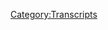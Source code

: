 {{DEFAULTSORT:
    #_TRANSCRIPT_0776:February 11, 2023
}}{{Transcript
    | title         = [[776: February 11, 2023]]
    | caption       = [https://knowledgefight.libsyn.com/776-february-11-2023 Listen to this episode on Libsyn]
    | episodeNumber = [[776: February 11, 2023|776]]
    | length        = 01:29:08
}}

{{MessageBox
    | header     = Warning: Bot Generated Content
    | text       = This transcript was automatically generated by transcription software and likely contains many mistakes and misattributions. Please check the audio for definitive quotes, attribution, and context.
    | image      = N3yvass4myg91.webp
    | imagewidth = 50px
    | id         = warning
}}

{{TranscriptBlock
    | name      = Theme Song
    | timestamp = 00:00:04.000
    | text      = Red Alert. Red alert. Red alert. Red Alert knowledge five Damn, Jordan I'm sweating knowledge party.com It's time to pray. I have great respect for knowledge. Knowledge. I'm sick of them posing as if they're the good guys shank me or the bad couch knowledge.
}}

{{TranscriptBlock
    | name      = Matt Baker
    | timestamp = 00:00:30.000
    | text      = Dan and Jordan
}}

{{TranscriptBlock
    | name      = Theme Song
    | timestamp = 00:00:31.000
    | text      = knowledge fight need money Andy and Pam Sandy you're shopping Andy and Cam handy in Kansas. Bray Andy in Kansas, you're on the airplane for huge fan. I love your word. Knowledge by now, knowledge fight.com I love you.
}}

{{TranscriptBlock
    | name      = Dan
    | timestamp = 00:00:59.000
    | text      = Everybody would like knowledge. But I'm Dan. I'm Jordan. Dudes like to sit around worship at the altar of saline and talk a little bit about Alex Jones. Oh.
}}

{{TranscriptBlock
    | name      = Jordan
    | timestamp = 00:01:08.000
    | text      = Oh, I just noticed that. I think I might have a bug bite that I didn't notice it.
}}

{{TranscriptBlock
    | name      = Dan
    | timestamp = 00:01:12.000
    | text      = freaking me out.
}}

{{TranscriptBlock
    | name      = Jordan
    | timestamp = 00:01:13.000
    | text      = No, no. I just noticed it because I was bringing it up to look at it. I was like,
}}

{{TranscriptBlock
    | name      = Dan
    | timestamp = 00:01:17.000
    | text      = ah, would have looked just like you checking your watch.
}}

{{TranscriptBlock
    | name      = Jordan
    | timestamp = 00:01:20.000
    | text      = I've never worn a watch. Yeah. I'm Jordan. Hey. It's good. All right, dad. Sure, Dan. Yeah. Quick question for you, buddy. Okay, I'm listening. What's your bright spot?
}}

{{TranscriptBlock
    | name      = Dan
    | timestamp = 00:01:33.000
    | text      = Why don't you go first?
}}

{{TranscriptBlock
    | name      = Jordan
    | timestamp = 00:01:34.000
    | text      = My bright spot. Obviously Dan is the Super Bowl. Hey, yeah, I mean, we're recording concurrently with it. No, obviously it's not my bright spot.
}}

{{TranscriptBlock
    | name      = Dan
    | timestamp = 00:01:43.000
    | text      = Do you know the Super Bowl is a sublimation of masculinity. I've heard that it is just the globalists trying to get you to take out your warfare
}}

{{TranscriptBlock
    | name      = Jordan
    | timestamp = 00:01:52.000
    | text      = instincts. That the two of us are not watching it suggest our warfare instincts are terrible. Yeah, they're not good. Yeah, Oracle's are great or too good. Yeah, perhaps too good. No, my bright spot is. It's Valentine's Day and I hate Valentine's Day. But I did get my wife this beautiful Boo Boo. Boo que. No, none of this roses bullshit is so many different urban or not urban flower. Right? Well, the name of the place is urban flowers, which is why I said the word. No, don't try and grow these flowers in the it's a bit but that's the point. It is a bunch of countries virus for wildflowers and all of that stuff. And so it went very
}}

{{TranscriptBlock
    | name      = Dan
    | timestamp = 00:02:30.000
    | text      = well. And it was great. It's a complete misnomer. Then these are rural flower who does feel
}}

{{TranscriptBlock
    | name      = Jordan
    | timestamp = 00:02:34.000
    | text      = like that? I think it's just that they're inside the city and they didn't know what to what else to say love
}}

{{TranscriptBlock
    | name      = Dan
    | timestamp = 00:02:39.000
    | text      = is dead. That's true. I've been lied to buy flowers.
}}

{{TranscriptBlock
    | name      = Jordan
    | timestamp = 00:02:46.000
    | text      = No, but yeah, they're beautiful. And she loved them. So it went
}}

{{TranscriptBlock
    | name      = Dan
    | timestamp = 00:02:50.000
    | text      = well. All right. Yeah. Congratulations. Thanks,
}}

{{TranscriptBlock
    | name      = Jordan
    | timestamp = 00:02:52.000
    | text      = buddy. You nailed Valentine's what I was, it's not Valentine's Day. Well believe in it. Oh, happened last week. So
}}

{{TranscriptBlock
    | name      = Dan
    | timestamp = 00:02:57.000
    | text      = you nailed a time where you gave your flowers. Yeah. Congratulations. Thank you very much. You pass the test. Ah,
}}

{{TranscriptBlock
    | name      = Jordan
    | timestamp = 00:03:05.000
    | text      = what's your brightspot?
}}

{{TranscriptBlock
    | name      = Dan
    | timestamp = 00:03:06.000
    | text      = Oh, let's see.
}}

{{TranscriptBlock
    | name      = Jordan
    | timestamp = 00:03:06.000
    | text      = Did you forget? No,
}}

{{TranscriptBlock
    | name      = Dan
    | timestamp = 00:03:08.000
    | text      = I was waiting for you to ask me.
}}

{{TranscriptBlock
    | name      = Jordan
    | timestamp = 00:03:10.000
    | text      = I was I was rescued. Okay. Um,
}}

{{TranscriptBlock
    | name      = Dan
    | timestamp = 00:03:12.000
    | text      = I started playing Miles Morales, Spider Man, Miles Morales. And it's a lot of fun. Yeah, like swinging around New York. satisfying. Yeah, I don't know. It's, it's just open world enough. And at the same time, it's kind of bizarre to like, if you play Legend of Zelda Breath of the Wild, you play that. And it's like high rule. I've never been to high rule. That's not a real place. That's not a real New York. I've been to New York. real place. Yeah. There's something kind of fun about like it being a recreation of a real place that you can wander around. I know. It's not accurate or anything. Well, I
}}

{{TranscriptBlock
    | name      = Jordan
    | timestamp = 00:03:49.000
    | text      = mean, that's the question. Wouldn't it be amazing if you could like swing by one of the venues you did? You?
}}

{{TranscriptBlock
    | name      = Dan
    | timestamp = 00:03:55.000
    | text      = I don't know. Because I think mostly. Okay, so when I was in New York, I think well, I mean, to be fair, one of the sets I did was in someone's apartment in Hoboken. All right, well. Then the other ones are like Knitting Factory, like in Oakland, gotta be in Queens. I was in Brooklyn and Queens mostly. And this is Manhattan in Harlem. So like, I don't think yeah, you're more of
}}

{{TranscriptBlock
    | name      = Jordan
    | timestamp = 00:04:19.000
    | text      = a classic Spider Man guy. Whenever you're doing sets you stick around.
}}

{{TranscriptBlock
    | name      = Dan
    | timestamp = 00:04:24.000
    | text      = Does that have to be where my friends had things that could get booked at right? Wait, no, I guess wasn't I think the New York Comedy Club is in Manhattan. I think oh, I don't know. I don't remember neighborhoods and boroughs and stuff. But I did do one of the most disastrous sets I've ever done at the New York Comedy Club. Yeah, I was asked to do a check set, which is
}}

{{TranscriptBlock
    | name      = Jordan
    | timestamp = 00:04:45.000
    | text      = Oh, no, check drop set. No, no.
}}

{{TranscriptBlock
    | name      = Dan
    | timestamp = 00:04:51.000
    | text      = And I don't know I don't I don't enjoy feeling like people aren't paying attention to me. What they're actually not
}}

{{TranscriptBlock
    | name      = Jordan
    | timestamp = 00:04:59.000
    | text      = the check because it's a nightmare when you're headlining, but at least you have like 30 minutes in advance of the checkbook. So you can be charming and people will be like doing the check and paying attention to you. It was you come on during the check your you might as well be done. It
}}

{{TranscriptBlock
    | name      = Dan
    | timestamp = 00:05:12.000
    | text      = was so weird to me that that was like an institution like a normal thing because like, they just have someone who goes up and like, do your best to keep people's attention while they're filling out their checks. And then somebody else Exactly, yeah. Not a good time. Not a good time. No. Socially a fine time. But
}}

{{TranscriptBlock
    | name      = Jordan
    | timestamp = 00:05:38.000
    | text      = it's a fine experience that you'll have forever that we can laugh about now. All right, show. That's great. And then me
}}

{{TranscriptBlock
    | name      = Dan
    | timestamp = 00:05:43.000
    | text      = and Elaine. Michelle got wasted.
}}

{{TranscriptBlock
    | name      = Jordan
    | timestamp = 00:05:45.000
    | text      = That sounds right. That's a regular experience. Yeah.
}}

{{TranscriptBlock
    | name      = Dan
    | timestamp = 00:05:50.000
    | text      = So today, Jordan, we have an episode to go over. Okay. And here's what we're doing. We're talking about something that has nothing to do with Infowars or free speech systems.
}}

{{TranscriptBlock
    | name      = Jordan
    | timestamp = 00:06:01.000
    | text      = This is exciting. No, no, we're talking about his Fireside Chat got.
}}

{{TranscriptBlock
    | name      = Dan
    | timestamp = 00:06:06.000
    | text      = tricked. We're talking. We're talking. It's not a fireside chat. Okay. It's just another episode of his podcast to share. So this is from February 11. Yeah. So Saturday, it was Saturday show. Okay. Baby, baby, baby. I was just like, I want to keep on this. Yeah, I feel like we're on the ground floor of something.
}}

{{TranscriptBlock
    | name      = Jordan
    | timestamp = 00:06:28.000
    | text      = It does feel it does feel different. Yeah, that's for sure. It doesn't, but it does. It does. I mean, it's not know, which is the problem. I
}}

{{TranscriptBlock
    | name      = Dan
    | timestamp = 00:06:37.000
    | text      = don't know how to describe it. But like, if I was around when he first launched Infowars, I'd be pretty excited to like, the first episode. Yeah, here we go. Let's follow it as it grows. And as it becomes whatever it becomes totally, we have this opportunity now with AJ live or dumb shit is we can be from day one. Yeah.
}}

{{TranscriptBlock
    | name      = Jordan
    | timestamp = 00:06:56.000
    | text      = It'll be a faster chronicle of a man's fall, though. You know, we brought him to the 23 or 40 odd years, and
}}

{{TranscriptBlock
    | name      = Dan
    | timestamp = 00:07:03.000
    | text      = we come in with a lot of background. But I did get burned with a recent horse. Did you get burned ever got too excited about the prospect of that being something? And this may happen again. But for now, I'm sticking around with this. And
}}

{{TranscriptBlock
    | name      = Jordan
    | timestamp = 00:07:18.000
    | text      = what's it like for him to be able to say whatever he wants?
}}

{{TranscriptBlock
    | name      = Dan
    | timestamp = 00:07:22.000
    | text      = Well, it turns out he can't really because he was saying that this is simulcast still on like radio, and some stations that GCN has. He still can't swear you can't say anything you want. Yeah. But like within a month, it's going to be disconnected from those things, which I mean, I think it just means like, I'm losing station. Yeah. I mean, that sounds right. But yeah, so in a month or so he'll be able to say whatever the fuck he wants. But for now, finally won't be a family shutting this guy. But he has a guest on who swears a bit. Oh, that's nice. I was mostly drawn to this because of the guest. Gosh, I will say that, because Alex did have another episode that had Joel Skousen on and I skipped over that. But today, we have the Saturday show featuring a guy with dreadlocks. Spoilers. So we'll get down to business on that. But before we do, let's take a little moment. Say hello to some new walls. Oh, that's great. Yeah. So first, in the grim darkness of the far future. There is only though WikiLeaks thank you so much. You're on our policy walk.
}}

{{TranscriptBlock
    | name      = Alex Jones
    | timestamp = 00:08:22.000
    | text      = I'm a policy wonk.
}}

{{TranscriptBlock
    | name      = Jordan
    | timestamp = 00:08:23.000
    | text      = Thank you very much. Thank
}}

{{TranscriptBlock
    | name      = Dan
    | timestamp = 00:08:24.000
    | text      = you. Next, a new metal Naki. Like I don't knock you but new metal. It's a fun yeah, get down. Thank you, Sarah and Nathan for turning me on to the Doughboys. Thank you so much. For now policy walk.
}}

{{TranscriptBlock
    | name      = Alex Jones
    | timestamp = 00:08:35.000
    | text      = I'm a policy wonk. Thank you very much.
}}

{{TranscriptBlock
    | name      = Dan
    | timestamp = 00:08:36.000
    | text      = I'd like to reiterate that I am available to be on the Yeah. Next. Jake is T bone and Roger Stone in Memphis. Thank you so much. You're now a policy wonk.
}}

{{TranscriptBlock
    | name      = Alex Jones
    | timestamp = 00:08:45.000
    | text      = I'm a policy wonk.
}}

{{TranscriptBlock
    | name      = Jordan
    | timestamp = 00:08:46.000
    | text      = Thank you very much his
}}

{{TranscriptBlock
    | name      = Dan
    | timestamp = 00:08:47.000
    | text      = feet. 10 feet off a bill.
}}

{{TranscriptBlock
    | name      = Jordan
    | timestamp = 00:08:49.000
    | text      = Yeah.
}}

{{TranscriptBlock
    | name      = Dan
    | timestamp = 00:08:50.000
    | text      = Next Happy New Year. I wish you a prosperous 2018 to you and all your listeners. Thank you so much. You are no policy. Oh,
}}

{{TranscriptBlock
    | name      = Alex Jones
    | timestamp = 00:08:56.000
    | text      = I'm a policy. No.
}}

{{TranscriptBlock
    | name      = Jordan
    | timestamp = 00:08:57.000
    | text      = You tricked everybody. How dare you and we
}}

{{TranscriptBlock
    | name      = Dan
    | timestamp = 00:09:00.000
    | text      = got a couple of technocrats in the mix. So first, yay. And Alex bloke is a fan of Deacon dickhead. I tend to do it in Australian accent. I don't do accents as good as Europe. Yep. Your technocrat mate. And holy crap, Megan, I finally got my call out and that was actually from a real honest to God, flesh and blood. Andrew in Kansas still way. So that is an Andy in Kansas. Thank you so much. You are now a technocrat.
}}

{{TranscriptBlock
    | name      = Unknown Speaker
    | timestamp = 00:09:29.000
    | text      = I'm a policy wonk. The amount of intelligent brilliant someone Someone saw tonight sent me a bucket of poop daddy sharp. Jar Jar Binks has a Caribbean black action. He's a loser.
}}

{{TranscriptBlock
    | name      = Unknown Speaker
    | timestamp = 00:09:44.000
    | text      = Little little teeny baby.
}}

{{TranscriptBlock
    | name      = Alex Jones
    | timestamp = 00:09:46.000
    | text      = I don't want to hate black people. I renounce Jesus Christ. Thank you so much. Yes,
}}

{{TranscriptBlock
    | name      = Jordan
    | timestamp = 00:09:50.000
    | text      = thank you very much.
}}

{{TranscriptBlock
    | name      = Dan
    | timestamp = 00:09:52.000
    | text      = So we start off here, Jordan, on the Saturday show and Alex may be getting somebody in legal trouble immediately. Right.
}}

{{TranscriptBlock
    | name      = Alex Jones
    | timestamp = 00:10:00.000
    | text      = Let me just raise this point first though. When you get so close to the news and so close to sources and breaking information, you really almost get to where you take yourself for granted. I know I do that. Well, and we have a lot of sources, obviously inside the proud boys seditious conspiracy trial that's meant to demonize all Americans have free speech. And so I learned withdrawal started a month ago, some pretty shocking information from inside sources all even at that my own text messages should have reached out to Tucker Carlson should have talked about it on air, but I was waiting to get more info. And then earlier this week, and tonight, in fact, one reason I aired a few promos and got out about 20 minutes after the show started was because I was on the sources in DC that are describing expert sources. What the judge was doing when the media and the jury were kicked out. So
}}

{{TranscriptBlock
    | name      = Jordan
    | timestamp = 00:10:49.000
    | text      = that was that was a norm obviously,
}}

{{TranscriptBlock
    | name      = Dan
    | timestamp = 00:10:51.000
    | text      = that's where my mind goes. Yeah, that's got to be Nord feels like it's not but then again, Joe Biggs is on trial. That's true. Alex could be talking to although I feel like Joe would want to keep his mouth shut. It
}}

{{TranscriptBlock
    | name      = Jordan
    | timestamp = 00:11:03.000
    | text      = was either of those two, I would not be talking to each other. And I wouldn't be talking to Alex, I would definitely not be talking to him. I wouldn't
}}

{{TranscriptBlock
    | name      = Dan
    | timestamp = 00:11:09.000
    | text      = be talking to me because like the possibility of like bungling something a whole make making things worse with. And it seems like if you're leaking information about a seditious conspiracy trial to Alex Yeah, it makes one wonder How involved is Alex II definitely
}}

{{TranscriptBlock
    | name      = Jordan
    | timestamp = 00:11:25.000
    | text      = does. And if you're doing that, you should probably remember that time Donald Trump Jr. was his source and he wasn't supposed to say
}}

{{TranscriptBlock
    | name      = Dan
    | timestamp = 00:11:31.000
    | text      = anything about it. I do think that this is something that raises some concerns, because the people who are situated in a position to give Alex insight information about this trial are Biggs and norm. Yeah. And
}}

{{TranscriptBlock
    | name      = Jordan
    | timestamp = 00:11:46.000
    | text      = yeah, and I wouldn't, I would imagine norm being like, Don't talk about me on your podcast for a while over six month period for a while. I am in trouble.
}}

{{TranscriptBlock
    | name      = Dan
    | timestamp = 00:11:55.000
    | text      = Yeah, but he didn't. He just referenced someone who probably is norm. Yeah. Anyway, here's his insight intel about the proud boys.
}}

{{TranscriptBlock
    | name      = Alex Jones
    | timestamp = 00:12:06.000
    | text      = But this will be breaking regardless next week. And you're just getting tomorrow's news today. We know about Ray abs, the other Feds that were they're calling for for tagging the Capitol. But now amongst a bunch of information that's about to come out with documents. And I'm not gonna get the specifics because I don't want to mess up the defense the proud boys. But that screwed up mightily. And they used evidence that they'd plan it just like with the governor Whitmer kidnapping, with a former high level CIA operative, and a female individual, not saying she's a sex operon over swallow as they call them. Let's to give a war game to the proud boys that they never acted on of taking over DC. And it's actually a CIA worgen. So what this is a big big deal. So the
}}

{{TranscriptBlock
    | name      = Dan
    | timestamp = 00:13:05.000
    | text      = CIA and a sex operative maybe Alex isn't gonna say, say this person is like swallow. I
}}

{{TranscriptBlock
    | name      = Jordan
    | timestamp = 00:13:12.000
    | text      = mean, I thought it was a honeypot. I didn't we all know that it was a honeypot. Yeah, we all know
}}

{{TranscriptBlock
    | name      = Dan
    | timestamp = 00:13:16.000
    | text      = that's the term I would have. Yeah, would have come to my mind. Yeah. So yeah, the CIA made a war game. And then they fed it to the proud boys, and they had no intention of ever doing any of the things that they ended up doing. Okay. Again, to all the conversations that they had amongst themselves, not CIA agents, Sure, honey opera operatives, about how they wanted to do this and how they were excited to and Joe Biggs live streaming himself talking about our
}}

{{TranscriptBlock
    | name      = Jordan
    | timestamp = 00:13:44.000
    | text      = capital. That was a bad idea, right. In retrospect, yeah. All
}}

{{TranscriptBlock
    | name      = Dan
    | timestamp = 00:13:47.000
    | text      = this bullshit. No, that was all the CIA.
}}

{{TranscriptBlock
    | name      = Jordan
    | timestamp = 00:13:49.000
    | text      = I mean, I struggle with him bringing up a specific example of the CIA doing this before specifically the Wittmer case, right? Because they were also convicted. Sure. It's like, okay, I understand maybe the CIA dia did it, Alex, but that won't affect the trial,
}}

{{TranscriptBlock
    | name      = Dan
    | timestamp = 00:14:07.000
    | text      = but the the, the the the way he discusses the Wittmer situation, the informant involvement is not accurate. exaggerating that mightily. Yes, that's true. And so I guess I mean, we'll see we'll see what happens with this. I expect that nothing will happen with this but maybe normal come on and talk some shit about something that means nothing.
}}

{{TranscriptBlock
    | name      = Jordan
    | timestamp = 00:14:30.000
    | text      = I just it I mean, it can't they keep talking about it. Like it's a movie trial where you can suddenly show up and be like, we found this and they go, well, then you're innocent. That's not how it works ever.
}}

{{TranscriptBlock
    | name      = Dan
    | timestamp = 00:14:42.000
    | text      = But that's because movies are real life and real life is a movie. The blurring line of reality and fiction. I can't argue with you. So Alex has instincts and he's always right. But he also researches but he kind of doesn't, because his instincts are always right.
}}

{{TranscriptBlock
    | name      = Jordan
    | timestamp = 00:14:58.000
    | text      = I kind of shoot from circular Logic a little bit a lot of
}}

{{TranscriptBlock
    | name      = Alex Jones
    | timestamp = 00:15:01.000
    | text      = times, but nine times out of 10. I'm right. One smart thing Donald Trump said was the deepest thing he ever learned was to be shallow. That's like a woman's intuition. You study you sounds like a wedding. And then your first approximation is usually dead on right? The best shots I've ever made with a gun, that's why I don't try not to shoot here at 800 1000 yards, I just relax, pull back. This is an analogy of a famous shooting buddy, and fleas trigger. When the deer goes rolling head over heels or the wild hog, or whatever it is, I'm back when I have time to go hunting. And it's the same thing, I don't just go off half cocked. I don't just go off and do infidels deep research, I immerse myself constantly. And then nine times out of 10. When I just shoot from the hip, with what I originally think it is, the first approximation is usually right. And they want us to cut off our instincts cut off our common sense that we know is there. Another analogy is you've ever had somebody physically attack you, if you think about what you're doing, or you try to over become technical, that's when you decide to get somebody off of you. And is I'm gonna stop this person, it just happens right away, because you turn loose your instincts. But you've got to have the baseline of research and info for your synapses to access to make its decision. You don't have the big baseline, the foundation of research info history, I'm using fighting as an analogy. It's a primitive version of that, then you really can't be able to have that instinct and that instant analysis, but also do a lot of deep thinking and a lot of research and a lot of weighing of things politically, culturally. No,
}}

{{TranscriptBlock
    | name      = Dan
    | timestamp = 00:16:38.000
    | text      = you don't sound great, Alex,
}}

{{TranscriptBlock
    | name      = Jordan
    | timestamp = 00:16:40.000
    | text      = that was the most amount of nothing that I've heard in a while. Yeah, there was
}}

{{TranscriptBlock
    | name      = Dan
    | timestamp = 00:16:45.000
    | text      = a minute 40 of him saying sometimes your instincts are great. And in order to sharpen your instincts, you should practice and study. And it's just I mean, the metaphor is so much easier just to be like, yeah, that fight analogy works. You have to train. But then when you're in the moment you go with the flow of what's happening, right. Sure. Yeah, that's fine. That's fine. Alex doesn't do that. No,
}}

{{TranscriptBlock
    | name      = Jordan
    | timestamp = 00:17:10.000
    | text      = he doesn't train doesn't do shit. No, he comes his training. He over becomes trained. Yeah, that's just the case.
}}

{{TranscriptBlock
    | name      = Dan
    | timestamp = 00:17:19.000
    | text      = Well, I mean, it's a fun game. I but I also think that I look at this, and I kind of have experienced what he's talking about. The flow state Oh, well, no. Oh, that your instincts are often right. Oh, yeah. Like, because when I started this show, I didn't know a whole lot about Alex. Sure. But I did think he was full of shit. I had a hunch that maybe he sucked.
}}

{{TranscriptBlock
    | name      = Jordan
    | timestamp = 00:17:44.000
    | text      = You watch the election night coverage you knew, but even before that,
}}

{{TranscriptBlock
    | name      = Dan
    | timestamp = 00:17:49.000
    | text      = but I'm saying before we started the show, right? I'm saying like when I had just gotten this kernel in my head of like, I'm interested in this guy. What is his deal? Yeah, I just know him as like a conspiracy. Guy. Yeah, you were like the rest of us back then. But I had this instinct that like, I think that a lot of the criticisms that people make of him like he's a racist, he's an asshole. I think a lot of that stuff is true. But I didn't have the research background behind it. But then I went through all that process. And it turns out, I could have just listened to by instinct, because they were correct. He is a racist. Ask would you
}}

{{TranscriptBlock
    | name      = Jordan
    | timestamp = 00:18:26.000
    | text      = say that? In fact, you have just learned the most important lesson, the deepest lesson is that to you need to be shallow?
}}

{{TranscriptBlock
    | name      = Dan
    | timestamp = 00:18:33.000
    | text      = No, because if you just rely on being shallow, never ever, you'll never know if those instinct judgments you make are correct. Yeah. If you just assume they are then yeah, you're right 90% of the time, because you never test that against reality.
}}

{{TranscriptBlock
    | name      = Jordan
    | timestamp = 00:18:50.000
    | text      = I don't I reject all of those things, just based on the principle of every time you're like, oh, I shouldn't have second guessed myself, I should have gone with my gut instinct. You remember that far more often than when you don't, and you do something very, very smart. You know, like, I should have gone with my gut instinct, you remember, but then you should also remember the time where you're like, I cannot afford that shirt. That's that my gut instinct is I want that shirt. But you know, like so. So for me, any anything like that? I imagine that it's probably more 5050 At the end of the day, it's probably flip, you know? Yeah. I think people just describe importance to it because it feels important whenever you should have gone with your gut instinct,
}}

{{TranscriptBlock
    | name      = Dan
    | timestamp = 00:19:33.000
    | text      = right? Like when you're playing poker or something and you want to make a call and hopefully win like a couple $100 Literally, it will be huge for you. You fold and then you realize I would have won if I just called right yeah, that your instincts are to make a decision that's questionable or dicey. Right, but you should have done it right. Yeah, of course that sticks out in your head. I still remember stuff from like bad pokers from 10 years ago, that beats will get you Yeah, so Alex do didn't sound good in that last clip. It turns out he has laryngitis or something. Sure.
}}

{{TranscriptBlock
    | name      = Alex Jones
    | timestamp = 00:20:05.000
    | text      = And again, I apologize I'm coughing some I left my lung cleanse it on my office desk like a fool a fool out of the Walgreens but they just have the regular throat spray that helps a little. I haven't had laryngitis. He went ahead COVID Two years ago, but I have I haven't learned Java since I was a teenager, I think. And I have had laryngitis for about a week. And so I'm constantly battling, not coughing, or you don't want to try to sit so please bear with me. Please bear with me. Or I gotta hit cough up occasionally. It's gonna be all right. I almost canceled tonight's show should have was big. It would have been wise bronchioles. They're getting better. They're better they were two days ago. But mapmaker has such important information to cover. We came here to do it. And I appreciate the crew coming here to do it for Alec shows live.com Please share the URL. Alec shows live.com The site's ready to go. I just got to propagate it with all the first videos that are gonna go on. And so very soon, I said a week not weeks gone by but let's just say another week. Yeah, sure.
}}

{{TranscriptBlock
    | name      = Dan
    | timestamp = 00:21:08.000
    | text      = Let's let's just say another week. Sure.
}}

{{TranscriptBlock
    | name      = Jordan
    | timestamp = 00:21:09.000
    | text      = Yeah, why not?
}}

{{TranscriptBlock
    | name      = Dan
    | timestamp = 00:21:12.000
    | text      = So yeah, I mean, I think if you're somebody whose bread and butter is talking and you have to constantly be fighting, not to cough. Yeah. I mean, you do take the day off from this extraneous show that you don't need to do.
}}

{{TranscriptBlock
    | name      = Jordan
    | timestamp = 00:21:23.000
    | text      = I mean, I can't see. And I understand that maybe it doesn't happen. Maybe I'm the crazy one in this situation is different. But if I'm the guy wearing headphones listening to this, I'm just constantly shaking my head like what are you doing? Like, come on you and I both know, this is a bad idea. Why are we still here? So eat some fucking vegetables. But
}}

{{TranscriptBlock
    | name      = Dan
    | timestamp = 00:21:43.000
    | text      = Matt Baker's has to come on. He has important things to say Matt Baker. Do you know who Matt Baker no,
}}

{{TranscriptBlock
    | name      = Jordan
    | timestamp = 00:21:48.000
    | text      = I don't know. I know one Baker. And that's Tom Baker. And I also know Jack Baker. Those are the only two bakers I know.
}}

{{TranscriptBlock
    | name      = Dan
    | timestamp = 00:21:56.000
    | text      = What a fool you don't know. Matt Baker.
}}

{{TranscriptBlock
    | name      = Jordan
    | timestamp = 00:21:58.000
    | text      = Why would I know who
}}

{{TranscriptBlock
    | name      = Dan
    | timestamp = 00:21:59.000
    | text      = that Baker he's one of the most important people in the world. So home to people who like blown glass in San Diego.
}}

{{TranscriptBlock
    | name      = Jordan
    | timestamp = 00:22:08.000
    | text      = I actually think he sells pipes. Honest. Oh, okay. Honestly, he's
}}

{{TranscriptBlock
    | name      = Dan
    | timestamp = 00:22:13.000
    | text      = got dreadlocks.
}}

{{TranscriptBlock
    | name      = Jordan
    | timestamp = 00:22:14.000
    | text      = I fucking love blown glass.
}}

{{TranscriptBlock
    | name      = Dan
    | timestamp = 00:22:16.000
    | text      = Yeah, go get a bomb. So anyway, man, Baker is on.
}}

{{TranscriptBlock
    | name      = Matt Baker
    | timestamp = 00:22:22.000
    | text      = I got a lot going on here. First of all, I can never say no to Alex Jones. And I swear every time he gets me on, he has me like, you're gonna do this, right? And I'm like, Yes, sir. I'll do whatever you say. And I'm a Wednesday super middle Super Bowl. That's fine. I ended up talking with some local people that I do some protests with the back in the day during lock downs. And they're continuing to do a lot of protests with the drag queen storytimes. Some other things. There's about three different factions that I'm working with. So I talked to them about when the best time that they wanted to do it was and it's a little bit out, but it's good, because we're gonna have time to get it together. So that new date, and we're sticking to this. You put me on the spot there was is Wednesday, May 22. Okay, it's between 11 and two o'clock. All right. And Audra Morgan is the one that's helping put that together. She is
}}

{{TranscriptBlock
    | name      = Alex Jones
    | timestamp = 00:23:14.000
    | text      = local on the way glad you changed it. I just said how about 3pm Sunday, not thinking about the Super Bowl.
}}

{{TranscriptBlock
    | name      = Matt Baker
    | timestamp = 00:23:20.000
    | text      = Like I said, like, I just can't say no to you, bro.
}}

{{TranscriptBlock
    | name      = Dan
    | timestamp = 00:23:21.000
    | text      = Haha. So he they have a protest at Pfizer. They're discussing?
}}

{{TranscriptBlock
    | name      = Jordan
    | timestamp = 00:23:26.000
    | text      = Sure. I mean, that's I protest Pfizer.
}}

{{TranscriptBlock
    | name      = Dan
    | timestamp = 00:23:29.000
    | text      = So not for the same reasons. No. Matt Baker is Alex's guest on this episode and like a fool you don't even know that name is but if you're out there listening and you don't know who he is. I don't blame you. I'm just shitting on Jordan. He's the white dude with dreadlocks. You wrote that in the script. Now that was written. Okay.
}}

{{TranscriptBlock
    | name      = Jordan
    | timestamp = 00:23:46.000
    | text      = I swear to God, I thought you were reading that
}}

{{TranscriptBlock
    | name      = Dan
    | timestamp = 00:23:52.000
    | text      = that's how good I am.
}}

{{TranscriptBlock
    | name      = Jordan
    | timestamp = 00:23:54.000
    | text      = You made it you never know what I've written down and I feel that you've made him feel good. I get you.
}}

{{TranscriptBlock
    | name      = Dan
    | timestamp = 00:23:59.000
    | text      = So he's the white dude with dreadlocks who went viral a year or so ago for yelling about COVID policies at a board of supervisors meeting in San Diego. I want you to have a taste. Okay, fella. Okay, so I'm gonna play that speech that he gave in full Okay, and he gives a speech. I think you're gonna love it. All right.
}}

{{TranscriptBlock
    | name      = Jordan
    | timestamp = 00:24:26.000
    | text      = seems popular so far.
}}

{{TranscriptBlock
    | name      = Dan
    | timestamp = 00:24:28.000
    | text      = Real quick. He's whistling. He's
}}

{{TranscriptBlock
    | name      = Jordan
    | timestamp = 00:24:32.000
    | text      = like, I was wondering if that was him. Or if that was the Wind and the Willows, right.
}}

{{TranscriptBlock
    | name      = Dan
    | timestamp = 00:24:36.000
    | text      = I just need to set that stage
}}

{{TranscriptBlock
    | name      = Jordan
    | timestamp = 00:24:49.000
    | text      = wind, that's all it was the wind.
}}

{{TranscriptBlock
    | name      = Matt Baker
    | timestamp = 00:24:52.000
    | text      = That's the wind of history. That's the wind blowing through your ancestors bones begging you to do Do the right thing
}}

{{TranscriptBlock
    | name      = Jordan
    | timestamp = 00:25:13.000
    | text      = sir, please state your name
}}

{{TranscriptBlock
    | name      = Matt Baker
    | timestamp = 00:25:14.000
    | text      = flowing through the black people through the white people through the Chinese people who do the Mexican Americans to the people that built this building with their bare hands to raise up this nation. They are begging you and they are pouring through your veins and they should be putting a tangle off the spine of your back. Okay, maybe you don't say your thing. You're about to open a pit of hell not get a vaccine passport put on us. You know as the population who's in control, you know that the people are the politicians. Once you get a power you will never relinquish it to think that the four feet of marble that holds you up high in this chamber will help you from the fate of your practice
}}

{{TranscriptBlock
    | name      = Jordan
    | timestamp = 00:26:19.000
    | text      = vaccines already aren't you can't go to school. You cannot go to school. Sir, please state your name for the record brought to you brought me a copy burka?
}}

{{TranscriptBlock
    | name      = Jordan
    | timestamp = 00:26:55.000
    | text      = Wait, do you care about that?
}}

{{TranscriptBlock
    | name      = Steve Quayle
    | timestamp = 00:27:06.000
    | text      = And the penalty for violating violating the word. Please take a seat. Please take a seat.
}}

{{TranscriptBlock
    | name      = Jordan
    | timestamp = 00:27:28.000
    | text      = Hell of a performance.
}}

{{TranscriptBlock
    | name      = Dan
    | timestamp = 00:27:30.000
    | text      = The The reason there's applause there is because it's like the meeting is full of like a bunch of Yeah, yeah, no, no. Obviously, yeah, you can easily see the Alex Jones impression that Matt's doing. There are phrases that he's just lifting whole cloth and the entire thing is really just an exercise in performative passion. Something that Alex's brand is reliant on. If you watch Matt, you can see the gears turning and the switch being flipped on. Maybe it's something that's just been built up in me from watching 1000s of open mic sets in my life. But the performance aspects of this are painfully transparent. At the beginning, when he's being all dramatic, and then the board asks him to identify himself. He works his name into the dramatic shit about the wind because the guy told him to identify himself. Yep, it's great. Yep. When he pulls out that paper, the Nuremberg Berg codes on it. It's like the world's angriest prop comic. Oh my god, I'm sure he's actually upset about COVID stuff. But I think this is pretty obvious that this guy is trying to build a brand here. And that suspicion would end up being confirmed. If you had it at the time when a little bit after this map popped back up at another local board meeting. This time in Maricopa County. Oh my god, he was there to yell at the board of supervisors about the midterm election, which is weird. He doesn't even live in Arizona say Does he live there? No. So this really seems like a publicity stunt kind of thing seems odd. Here's his performance from that meeting. Okay.
}}

{{TranscriptBlock
    | name      = Jordan
    | timestamp = 00:28:49.000
    | text      = This is the sequel better?
}}

{{TranscriptBlock
    | name      = Matt Baker
    | timestamp = 00:28:50.000
    | text      = Good morning. Once again,
}}

{{TranscriptBlock
    | name      = Matt Baker
    | timestamp = 00:28:52.000
    | text      = the eyes of the world? Or a third? Could you please for another botched election? Am I here to accuse you of stealing the vote? Heavens no for that would make me a terrorist, wouldn't it? Let me ask you. And we try to go Oscar Wilde on this one to a bank and the teller put them in the machine. And the machine kicked out one out of four of your bills. And the teller said, Don't worry, we'll put them in box three over here. And we'll let you know how many were in there later. We'll send them off to a separate location, and someone will be sure to get back to you and tell you how much money you have. Would you be okay with that? No, maybe you would not be okay with that. Now ask yourself the question, which is more valuable. Your vote or your money. Now ask a lobbyist. That same question. Now ask your campaign manager that question. Now ask Mark Zuckerberg that question which is more valid your bowl, your money, or your boat, or your country, or this world, or the corruption that is taking over every single county.
}}

{{TranscriptBlock
    | name      = Jordan
    | timestamp = 00:30:10.000
    | text      = Fuck out here. What the fuck was that? So we
}}

{{TranscriptBlock
    | name      = Matt Baker
    | timestamp = 00:30:16.000
    | text      = get yourself in the mirror and realize that you are the cancer that is tearing this nation
}}

{{TranscriptBlock
    | name      = Dan
    | timestamp = 00:30:30.000
    | text      = it's just a little much. Yeah, Matt Baker was one of the most prominent faces of from the rash of people yelling at council meetings that went viral for a bit. If you paid close attention, you might notice that whenever you saw Matt, he was always wearing the same shirt, which is also the shirt that he's wearing on his Infowars appearance. It's a shirt with the Statue of Liberty wearing a mask that says slave on it. It should come as no surprise that he runs a shirt business called slave to Liberty selling these shirts among other weird conspiracy focused designs. I'm sure that Matt is mad about some of this stuff. And maybe he does believe that shit he's saying but he's also very clearly identified a shortcut to finding a place in the market. No one can stop you from speaking at these local meetings. And if you tape yourself doing some ridiculous Alex Jones impression rant, you stand a good chance of being shared widely within the far right media. If you suspiciously are wearing the same clothing item which you sell during each of these performances, you'll probably move a large number of them and get a pretty sweet payday for essentially doing nothing. From there. The next logical step is to transition into chasing whatever causes popular among the shitheads who loved your act, thus complaining about drag queen storytime and popping up in Maricopa County to yell about the midterms. Anyway, the other day he went to shoot a video at the Pfizer building in San Diego so he's hot again. He and his other extreme right wing activists in San Diego are planning a larger scale protest at that Pfizer building and Alec suggested that Matt Do it on Sunday. But Matt realized that was the Super Bowl and he couldn't get a crowd that day. So it gives he's gonna get go on the 22nd Yeah, also I'm not gonna play this for you because it would be cruel but Matt also did a parody of ground control to Major Tom see if you can guess what the name of it is you in a million years you'll never guess this ground control to Major Tom I will say two words. I'll give you two is still in there but two other words are the same. Okay.
}}

{{TranscriptBlock
    | name      = Jordan
    | timestamp = 00:32:27.000
    | text      = Oh, mind control to Major Tom.
}}

{{TranscriptBlock
    | name      = Dan
    | timestamp = 00:32:32.000
    | text      = If you don't know first first major mind control correct okay
}}

{{TranscriptBlock
    | name      = Dan
    | timestamp = 00:32:37.000
    | text      = mind control to blank
}}

{{TranscriptBlock
    | name      = Jordan
    | timestamp = 00:32:38.000
    | text      = to blank Yeah. To major or note to President
}}

{{TranscriptBlock
    | name      = Dan
    | timestamp = 00:32:47.000
    | text      = never in a million years
}}

{{TranscriptBlock
    | name      = Jordan
    | timestamp = 00:32:49.000
    | text      = no, I got no idea mind control two
}}

{{TranscriptBlock
    | name      = Dan
    | timestamp = 00:32:51.000
    | text      = major Scam. what? It's not good. What it's pretty you can't
}}

{{TranscriptBlock
    | name      = Jordan
    | timestamp = 00:32:57.000
    | text      = not rhyme
}}

{{TranscriptBlock
    | name      = Dan
    | timestamp = 00:32:59.000
    | text      = yeah
}}

{{TranscriptBlock
    | name      = Jordan
    | timestamp = 00:33:04.000
    | text      = I remember I remember my favorite my favorite weird owl Trek was boat it. I loved boating.
}}

{{TranscriptBlock
    | name      = Dan
    | timestamp = 00:33:11.000
    | text      = I do. I do talk and great. What are you found like Kerry Cassidy CD. I listen to the whole thing. I was delighted. This guy I listened to his parody song. I did not make it all the way through. Right. I didn't turn it off. I was like, all right. I get the point. It's awful. So Matt is on and he has some complaints.
}}

{{TranscriptBlock
    | name      = Jordan
    | timestamp = 00:33:31.000
    | text      = Mad waiting in this guy. See, I'm better at it just by not trying. Just like
}}

{{TranscriptBlock
    | name      = Dan
    | timestamp = 00:33:37.000
    | text      = what Alex this guy's he's a purple pen would come in for you.
}}

{{TranscriptBlock
    | name      = Dan
    | timestamp = 00:33:48.000
    | text      = Anyway, all right. Matt has some Patriot friends. And maybe they've been more successful than him in some ways. Yeah. And now they won't let him yell about Pfizer on their shows or
}}

{{TranscriptBlock
    | name      = Matt Baker
    | timestamp = 00:33:59.000
    | text      = guy. But this is like, putting chills down my spine as patriot. Okay. I'm not gonna say who they are. But this is a real breaking story. Okay. Couple of my friends that are in the movement that have gotten shows. That's as far as I'm gonna say, Okay. They've been. They've let me on their shows. And they said, Oh, yeah, come on, man. We're all buddies. Yeah, you can get on the show. No big deal. Well, the new word on the street is yeah, you can come on my show. But you can't say Pfizer, Pfizer, Pfizer, Pfizer, Pfizer, Pfizer. And you know what you can say on Alex Jones. So who's running? What these are supposedly Patriot networks.
}}

{{TranscriptBlock
    | name      = Dan
    | timestamp = 00:34:36.000
    | text      = Maybe they're bored. Maybe you just aren't bringing a lot to the table in terms of that except for yelling Pfizer, Pfizer, Pfizer. Yeah. I don't know. I don't I don't know what to make of this. But I don't think it's control.
}}

{{TranscriptBlock
    | name      = Jordan
    | timestamp = 00:34:48.000
    | text      = What's what's very funny to me is when we when you describe that pipeline, you know, start yelling at it is the exact same thing as an open mic comic like it is do some open mics get noticed maybe get us guest spot on a little local show keep working your ass off maybe you work at a club or you get you get Jfl or something and he's doing the exact same shit. And then if you get there and your friends get more success than you you're like, man I we went we started together and now I can't go on their show. They won't even talk to me about their podcast anymore hands a white guy with dreadlocks get a break. And this time I spent those years learning improv and now they're not helping.
}}

{{TranscriptBlock
    | name      = Dan
    | timestamp = 00:35:31.000
    | text      = Yeah, it's a little annoying. I don't I don't know who his friends are. But he does complain a lot about them on this episode. Well, maybe he's not really friends with them. I would imagine after this, I wouldn't want to be friends with him. He seems to talk a lot of shit. So also another person talks about is Ben Shapiro doesn't like Ben Shapiro much.
}}

{{TranscriptBlock
    | name      = Matt Baker
    | timestamp = 00:35:51.000
    | text      = I'm gonna up the ante on this. And I'm not supposed to say anything. And I'm not gonna say any names. But this is a fact. And this is happening in the patriot movement. This is what was going on with what Shapiro I never liked Shapiro and even supposed to say my little guy, and he makes some good points. But I never trusted that guy. Never. I always knew Alex Jones was legit. I'm gonna tell you this is a fact. I'm not making this up. And I'm not gonna say any names. One of my good good friends interviewed Alex Jones. And the network wouldn't let the interview go on air, even though Alex had big up these people and help them promote their shows and taking the time out of his life to do it right in the middle of him being basically the hottest thing on planet Earth. And one of the channels that you tune into and you think is helping you it is gonna save America through Alexandre the bus and we'll throw James O'Keefe on the bus. And you can say this is what we're dealing with. The challenge shows didn't say anything to me, I can say whatever I want. Good,
}}

{{TranscriptBlock
    | name      = Dan
    | timestamp = 00:36:52.000
    | text      = good fun. Okay. Um, so with all due respect, which is non I have to say that Matt and Ben Shapiro are in completely different worlds of media. I'm sure a lot of right wing media love the image of Matt's video yelling at the local board meeting because they knew they could use it to inspire other people to sabotage local politics and intimidate folks. It was incredibly politically useful for them. But Matt himself isn't. No one in the actual media would see anything worthwhile in him. He's doing an Alex Jones impression rattling off Deep End conspiracy bullshit. He looks like the dirtiest form of hippie you can imagine. And he seems to be making bad parody songs on his free time, which is embarrassing. He neither has the information nor the personality that would make him an appealing person to get involved with. Like, if you're someone like Ben Shapiro, or if you have a real operation going Yeah, Alex, on the other hand, just wants attention. Right? If that comes with the side product of elevating and being associated to the dude like this, so be it.
}}

{{TranscriptBlock
    | name      = Jordan
    | timestamp = 00:37:50.000
    | text      = It took him precisely five seconds of internet fame to have delusions of grandeur. Yeah. Equal to fuck.
}}

{{TranscriptBlock
    | name      = Unknown Speaker
    | timestamp = 00:37:58.000
    | text      = Oh, Luna shakes, right? Yeah,
}}

{{TranscriptBlock
    | name      = Jordan
    | timestamp = 00:38:00.000
    | text      = that is crazy. Yeah, he
}}

{{TranscriptBlock
    | name      = Dan
    | timestamp = 00:38:02.000
    | text      = talks about like, at one point, he didn't cut a clip of this, but he talks about like, all my life I've known I was a bit smarter than God. And I didn't realize it was a one in 10 million type thing that people won't stand up. Wow. Oh, no, man. Oh,
}}

{{TranscriptBlock
    | name      = Jordan
    | timestamp = 00:38:19.000
    | text      = boy. This is like
}}

{{TranscriptBlock
    | name      = Dan
    | timestamp = 00:38:21.000
    | text      = somebody from I'm trying to think LFO saying that they're the best band in the world.
}}

{{TranscriptBlock
    | name      = Jordan
    | timestamp = 00:38:30.000
    | text      = I mean, if if, if a bartender gives me the wrong drink, I will do my best to drink it instead of asking them to give me a new drink. The idea is so like, I don't want to hurt your feelings. I don't want to mess with your day. I'm so sorry for even getting the I shouldn't be here. Yeah.
}}

{{TranscriptBlock
    | name      = Dan
    | timestamp = 00:38:49.000
    | text      = I've been thinking a lot about that brand Nubian song. Don't let it go to your head. Ah, yeah, this guy, Dan to listen to that track. Oh, my God. Also totally understandable that someone would refuse to air an interview with Alex. Most interviews with Alex should have been thrown in the camp. Like maybe you feel like you could have a good interview with him. And then you show up and he refuses to engage with any questions or topics, constantly screams plugs for his own website and says horrible, hateful shit. At that point. It's a responsible choice not to air it. I do wonder who Matt's talking about? Like, who's his good friend who interviewed him because off the top of my head. The only real interview I can think of that Alex did that didn't come out was with Mike Tyson. And my sense is that wasn't because it was politically explosive. As much as it was probably really embarrassing since they were both on shrooms.
}}

{{TranscriptBlock
    | name      = Jordan
    | timestamp = 00:39:38.000
    | text      = Maybe he's really good friends with Mike Tyson.
}}

{{TranscriptBlock
    | name      = Dan
    | timestamp = 00:39:40.000
    | text      = I don't think so. I
}}

{{TranscriptBlock
    | name      = Jordan
    | timestamp = 00:39:41.000
    | text      = think that's within reach, though. I think that's not too far away. i And if Mike Tyson had Alex on maybe Mike Tyson is a fan of short YouTube clips of some assholes screaming at a thing.
}}

{{TranscriptBlock
    | name      = Dan
    | timestamp = 00:39:52.000
    | text      = I'm not a regular listener of his hot boxing podcast. But I don't think he did an episode with Matt Considering the guests that he has are lucky Eminem, that's, that's fair, maybe a different echelon.
}}

{{TranscriptBlock
    | name      = Jordan
    | timestamp = 00:40:09.000
    | text      = Every time I hear about his podcast and what it is, I'm like, man, if you had told me, this is where we were gonna end up.
}}

{{TranscriptBlock
    | name      = Dan
    | timestamp = 00:40:17.000
    | text      = So anyway, Matt, delusions, just delusions.
}}

{{TranscriptBlock
    | name      = Alex Jones
    | timestamp = 00:40:23.000
    | text      = There is a huge awakening, the good news is people are awake. And the system is trying to mitigate that by coming in and controlling people a battle that they're gonna be able to.
}}

{{TranscriptBlock
    | name      = Matt Baker
    | timestamp = 00:40:33.000
    | text      = Well, I'm telling you, it's happening. I mean, you know, I'm waiting for the phone call that I get. Just figuring out what the number is going to be. I'm gonna have to do if I want to print and keep my soul. Is this crazy? Because I get some of these people. You're so happy for them. You're like, Oh, you got a gig. That's great. And then you call them the next week, and they're like, we can't talk about this. We can't talk about that. You're like
}}

{{TranscriptBlock
    | name      = Alex Jones
    | timestamp = 00:40:55.000
    | text      = No, and I know who you're talking about. Very, very popular. Forum.
}}

{{TranscriptBlock
    | name      = Matt Baker
    | timestamp = 00:41:00.000
    | text      = Let's leave it at that because I'm not saying anymore. anymore. I swore I wouldn't say anything.
}}

{{TranscriptBlock
    | name      = Jordan
    | timestamp = 00:41:05.000
    | text      = Done then why did you bring insinuate something
}}

{{TranscriptBlock
    | name      = Alex Jones
    | timestamp = 00:41:07.000
    | text      = I will give you the benefit of the doubt. You're being fucking
}}

{{TranscriptBlock
    | name      = Dan
    | timestamp = 00:41:10.000
    | text      = weird as hell, man. Yeah, that's creepy. Yeah. Don't say anything because I shouldn't. I don't want to say you brought it up multiple times.
}}

{{TranscriptBlock
    | name      = Jordan
    | timestamp = 00:41:19.000
    | text      = If you don't want to say anything. Don't even say you have something to say anything about right that you're not saying? Yeah, that's stupid.
}}

{{TranscriptBlock
    | name      = Dan
    | timestamp = 00:41:26.000
    | text      = See, this is the insinuation game gone wrong? Like Alex insinuates all kinds of stuff, but it's all made up. Yeah, so there's nobody that's gonna like call him out or get in trouble there's not gonna be any social weirdness because he's just making shit up. Yeah, it's fake sources and all this stuff is imaginary. Yeah, whereas Matt is actually probably concerned about like an actual name being said or something it appears that way you know could put them on the outs with his more successful friends.
}}

{{TranscriptBlock
    | name      = Jordan
    | timestamp = 00:41:52.000
    | text      = I mean, Alex can insinuate that Joe Biden and the guy attacking Joe Biden or no not Joe Biden, Pelosi Pelosi his husband their hammer fuck their hammer fucking yeah all right. You can insinuate that no big deal right? You don't have to be like I'm not gonna name names but I think the hammers name was fucking Yeah,
}}

{{TranscriptBlock
    | name      = Dan
    | timestamp = 00:42:12.000
    | text      = this guy needs to tighten his game up a little bit. Also so awesome to hear somebody having a crisis about a thing that will never happen
}}

{{TranscriptBlock
    | name      = Jordan
    | timestamp = 00:42:21.000
    | text      = here I am just I'm gonna have to turn down that number.
}}

{{TranscriptBlock
    | name      = Dan
    | timestamp = 00:42:23.000
    | text      = Yeah, what are you just sitting here waiting for someone to offer me $10 million that I can turn down to prove my integrity Wow. I love he's he's essentially virtue signaling based on a an imaginary future offer that is not going to come?
}}

{{TranscriptBlock
    | name      = Jordan
    | timestamp = 00:42:41.000
    | text      = I think so. I think he's actually negging the universe that's my that's my plan that's my thinking right? If you if you're like, Oh, you're not that hot universe then maybe the universe will like
}}

{{TranscriptBlock
    | name      = Dan
    | timestamp = 00:42:52.000
    | text      = you more it's like the opposite of the secret No, it's
}}

{{TranscriptBlock
    | name      = Jordan
    | timestamp = 00:42:55.000
    | text      = a new it's a full frontal assault on the secret Yeah.
}}

{{TranscriptBlock
    | name      = Dan
    | timestamp = 00:42:59.000
    | text      = So I mean look, it just keeps going.
}}

{{TranscriptBlock
    | name      = Matt Baker
    | timestamp = 00:43:01.000
    | text      = I'm sick like if I wish I could tell you who it is. I just don't feel ethically I can you always say as a reporter when somebody tells you something in confidence you have to maintain
}}

{{TranscriptBlock
    | name      = Alex Jones
    | timestamp = 00:43:13.000
    | text      = I mean I know who it is and people can figure it out from where you're based. But but the other
}}

{{TranscriptBlock
    | name      = Matt Baker
    | timestamp = 00:43:18.000
    | text      = person another person to another tip now it's to it was okay with one now it's to another person who has been on your show another person who may have just recently got a deal okay, and now they're Whose team are they on? And so when when it comes
}}

{{TranscriptBlock
    | name      = Alex Jones
    | timestamp = 00:43:34.000
    | text      = to things are so invincible making $80 million whatever it is last two years Pfizer's the problem just keeps spreading money out and they just think they can buy us all but by us all while the kids old dying society collapses Yeah, man
}}

{{TranscriptBlock
    | name      = Dan
    | timestamp = 00:43:46.000
    | text      = it's totally I'm not I'm not mad that the my friend gotta set on Fallon.
}}

{{TranscriptBlock
    | name      = Jordan
    | timestamp = 00:43:51.000
    | text      = I'm not mad. No, no, not at all. No, no, no, I'm trying
}}

{{TranscriptBlock
    | name      = Dan
    | timestamp = 00:43:55.000
    | text      = to figure out who these people are in San Diego. Right. I have no idea. I don't know what kind of conspiracy bullshit show is based in San Diego clue. I was thinking like maybe Alex Stein because apparently he just got like a show on the blaze. Okay, but like he talks really highly of Alex Stein during this. So I don't think that's him. I don't know. Maybe it's a red herring to throw us off the trail. It could be maybe he realized
}}

{{TranscriptBlock
    | name      = Jordan
    | timestamp = 00:44:19.000
    | text      = way too much. Because he has he said he wants to
}}

{{TranscriptBlock
    | name      = Dan
    | timestamp = 00:44:23.000
    | text      = Oh, god. Okay, so later in this I don't have any clips of this. But later in the interview, he goes on a long diatribe about how he wants to start like a freedom awards or Liberty awards or something like that. Like an Oscars for Patriots. Oh my god, so he's gonna actually do it. It's planned. Oh, like later this year kind of fall apart? I'm sure Oh, God. But yeah, Alex Stein is in the running for best Patriot Commedia
}}

{{TranscriptBlock
    | name      = Jordan
    | timestamp = 00:44:49.000
    | text      = Jesus Christ. That is so funny but ciment
}}

{{TranscriptBlock
    | name      = Dan
    | timestamp = 00:44:52.000
    | text      = award Alex Jones,
}}

{{TranscriptBlock
    | name      = Jordan
    | timestamp = 00:44:54.000
    | text      = man. What are we going to do with our lives? I think we're gonna have to watch that. Avi easily if it's broadcast. I mean,
}}

{{TranscriptBlock
    | name      = Dan
    | timestamp = 00:45:01.000
    | text      = if, if it happens, I'll go. For sure. I'll report live. I'll go red carpet.
}}

{{TranscriptBlock
    | name      = Jordan
    | timestamp = 00:45:09.000
    | text      = I assume it's a black tie event for sure. Yes.
}}

{{TranscriptBlock
    | name      = Dan
    | timestamp = 00:45:14.000
    | text      = So anyway, we hit we get done with a petty bullshit, we're
}}

{{TranscriptBlock
    | name      = Jordan
    | timestamp = 00:45:16.000
    | text      = up for bestie antagonists.
}}

{{TranscriptBlock
    | name      = Dan
    | timestamp = 00:45:20.000
    | text      = That would be great. Wouldn't be great. It's Hillary Clinton. I will send Hillary Clinton except on her behalf. Yes.
}}

{{TranscriptBlock
    | name      = Jordan
    | timestamp = 00:45:28.000
    | text      = We'll do it remotely.
}}

{{TranscriptBlock
    | name      = Dan
    | timestamp = 00:45:29.000
    | text      = So we're done with the petty portion. And now we jump to something that I find interesting. Here's two or three dynamics that I find intertwined with Matt actually four if you count the pettiness. Sure. There is an intense stupidity and bigotry, which we'll get to later, there's going to be a portion of this that I would give a strong content warning, perhaps on. And we'll get to that later. That sucks. But then there's also an angle of it that's like, Oh, this is derivative bullshit. He's just doing an Alex shear action. Sure. But then there's this other thread. That is he kind of is close to getting some things in a way that like, I don't usually hear people around him for war. Right, right. And this is one of the examples of even far
}}

{{TranscriptBlock
    | name      = Jordan
    | timestamp = 00:46:17.000
    | text      = right people in San Diego get a little bit of the rubbing off contact, oh,
}}

{{TranscriptBlock
    | name      = Dan
    | timestamp = 00:46:22.000
    | text      = in the same way that he's playing the insinuation game wrong. He might be thinking one stage further than most people care, too. So that's kind of a problem. Yeah. Now,
}}

{{TranscriptBlock
    | name      = Matt Baker
    | timestamp = 00:46:33.000
    | text      = what I gotta say about Trump, is if Trump gets back in now that we know that they have the total apparatus to seal elections, do they want him to get in? And now can you trust that? And then ask yourself this? Why is it? Why is it that supposedly all maybe they're all there's no help, but with these belt politicians at all, I've always liked what DeSantis is doing. I think DeSantis is great and walks, walks talk. But people say, Oh, look who's back. Look who's backing it. That's another thing. It's so easy for them to just say, Oh, we funded this guy. So now you don't trust him. Matt is
}}

{{TranscriptBlock
    | name      = Dan
    | timestamp = 00:47:04.000
    | text      = thinking through his conspiracy beliefs. And he's starting to get to the point where he should be realizing they're dead. Yeah, that's a bad idea. This honestly should be an entry point for him to realize how much of his belief system is based on whims and the messaging that he gets from outlets like Infowars and Tucker, but it won't be this will just be a little blip. And essentially, isn't it weird kind of moment. This is a great illustration of the self defeating nature of the modern right, far right conspiracy paradigm. In about 30 seconds, Matt lays out two really central pillars of Far Right Thought and hits a brick wall, where each revealed themselves to be self contradictory. The first is the idea that the globalists can essentially control all elections, and all elections are stolen to serve the whims of the power elite. This was a central pillar of the Info Wars conspiracy space for years and years where Bush and Clinton were just puppets on New World Order string,
}}

{{TranscriptBlock
    | name      = Jordan
    | timestamp = 00:47:54.000
    | text      = right? Made things simpler, because you could get them all Yeah, they're all in there. Yep,
}}

{{TranscriptBlock
    | name      = Dan
    | timestamp = 00:47:58.000
    | text      = that narrative had to change a bit when Trump won because according to the storyline, he was the anti NWO guy who was fighting the globalist. So there wasn't really a way to make this make sense if the globalist stole the election in his favor. Thus, the transition to a talking point where the globalists tried to steal the election, but Trump was just too popular, so he overcame the theft. I'll be the first to admit that that's pretty good save, but it's also a one time solution. If that truly is the case, then the globalists aren't going to let that happen again, because they learned from their mistakes. They're a scientific technocracy for fuck Supposedly, this presents a pretty large problem for 2024. But I think the audience is so uncritical that these thought leaders can easily just flash up a fake graph and say, amazingly, it was such a huge landslide that the steel didn't work again. Yeah. And people will buy it. Yeah. There will be people like Matt here, though, who are thinking this through a little bit. If our enemy is all powerful, and in control of the electoral system, doesn't that imply that whoever gets in is who they wanted to get in. If Trump wins again, that he must be the globalists choice. This will be a much bigger issue for Trump and DeSantis. Since DeSantis, hasn't been the subject of the we beat the odds to overcome the stolen election narrative once already. Sure. He's kind of shiny new toy in that respect. But
}}

{{TranscriptBlock
    | name      = Jordan
    | timestamp = 00:49:13.000
    | text      = that seems like that's why that's the one that they should be like, Oh, he's the one that they are putting in there. Because he's not Trump. He's behaving like a pretend Trump. You know, he's, he's doing stupid shit. Which works? Apparently. So isn't he trying to trick us? Because Trump is the real one. So they've learned from their mistakes, and they've chosen DeSantis. Right, but that's the way you do.
}}

{{TranscriptBlock
    | name      = Dan
    | timestamp = 00:49:37.000
    | text      = But maybe that's what they want you to think. Well, that's
}}

{{TranscriptBlock
    | name      = Jordan
    | timestamp = 00:49:40.000
    | text      = the problem with an all powerful villain, right? Yeah.
}}

{{TranscriptBlock
    | name      = Dan
    | timestamp = 00:49:42.000
    | text      = So Matt's also wrestling with a second narrative dead end, which is that any politician is super easy to criticize based on their donors, and you can really assassinate anyone's character based on that if you want to. Yeah, he wants to back DeSantis and does but there's the question of his backers. This is a great example of selective leak. Creating a problem, that expectation is that these candidates should be held responsible for who backs them, but they really want to support DeSantis and his backers are bad. Instead of sticking to the imaginary principle of judging a candidate by their backers, Matt is able to rationalize that you can call anyone bad by pointing to the bad people who financially support their candidacy. So maybe that's not a problem for DeSantis at all right? This should be a wake up moment for him that the criticism about backers isn't actually even something he cares about. Because if it were, it wouldn't be this easy to put aside. Further, it would be great if he could just think a little bit further down the line about the stolen elections and realize that this isn't a real thing either. And just exist as a narrative crutch to rationalize why supposedly super popular candidates end up losing and to D legitimize the electoral wins of candidates that extreme right wing folks don't want to accept, actually our popular. He's not going to do any of these things, though, because quieting that voice that could recognize that all this is bullshit is the surest path to not selling any more shirts. So you gotta gotta keep it up.
}}

{{TranscriptBlock
    | name      = Jordan
    | timestamp = 00:51:00.000
    | text      = Yep. Man. That's, that's so funny. That's just I don't know why it's so funny to me. But the idea of one of these people being like, wait a second, if they control the elections? No, no, don't
}}

{{TranscriptBlock
    | name      = Jordan
    | timestamp = 00:51:15.000
    | text      = think these thoughts. No, you'll
}}

{{TranscriptBlock
    | name      = Jordan
    | timestamp = 00:51:16.000
    | text      = lose money. This is awful. No,
}}

{{TranscriptBlock
    | name      = Dan
    | timestamp = 00:51:20.000
    | text      = you don't so awesome, too. There's a real fucking insult to Ron Paul buried in here. Because like, the whole notion of why Ron Paul didn't win is because everything was like stacked against him. And they stole it from him whole thing. Yeah. But I mean, like, if it's possible to overcome that stealing that means the Ron Paul must have been super unpopular.
}}

{{TranscriptBlock
    | name      = Jordan
    | timestamp = 00:51:40.000
    | text      = No, don't think they thought you'll lose money.
}}

{{TranscriptBlock
    | name      = Dan
    | timestamp = 00:51:43.000
    | text      = So Alex attack Trump. And he's saying this in response to Matt saying that, like these friends of his onto these shows that can't insult Trump. And Alex says something that I don't think is correct.
}}

{{TranscriptBlock
    | name      = Alex Jones
    | timestamp = 00:51:57.000
    | text      = I noticed about six months ago over the vaccines, several vaccines, I finally got pissed, and said, I'm not going to support Trump if he doesn't come out against the shots. And man, it was like a switch revenue wise, even though our revenue supposedly people buying products, divorce, or.com It went down like 40%, like, overnight, so and I guess that's his program. People that hear me like pissed at Trump. I still like a lot of what he did. I was told he was better than, you know, Obama or, or, you know, mitt, Mitt Romney or whatever. But I mean, it's like, wow, there is definitely something a lot of that is just situational. Like a lot of these networks, like Newsmax or olien or others meanwell. But they see Oh, it's okay to hear to crowds, Democrats but when you say hey, Republicans do a better job here. Oh, no, don't do that. Because people see that as infighting it's it's not in fighting but but take Newsmax
}}

{{TranscriptBlock
    | name      = Dan
    | timestamp = 00:52:50.000
    | text      = was when I said I didn't think it was I met the number. I don't think that number is accurate. No, it sounds really weird him saying that his revenue supposedly comes from selling supplements, though. That doesn't sound good. But I guess it doesn't matter now that he's on a platform completely unrelated to free speech systems. Speak freely, Alice, all mocking aside Alex's expressing something that's painfully transparent, and that is that no one buys his shit for its own sake. They buy things to support his messaging. And then when they don't like his messaging, they no longer need that snake oil, and they stopped buying it. Every one of the right wing shithead networks that make any money understands this, you tailor your message to the audience and the audience pays to keep you around and give you money. Yeah, they don't exist to cover actual reality or news. It's narrative based content. If and if the narrative that's being relayed is out of sync with what the audience wants to accept as reality. They'll find someone else who will give them that narrative and that message. Yeah,
}}

{{TranscriptBlock
    | name      = Jordan
    | timestamp = 00:53:45.000
    | text      = your coin operated lie machines. Don't fuck with the coins. Yeah. And even Alex
}}

{{TranscriptBlock
    | name      = Dan
    | timestamp = 00:53:49.000
    | text      = gets this. Yeah, I don't trust the numbers that he's citing at all. But I bet his revenue did drop some at that point that he's describing, which is why he never followed through with his plan to burn Trump. Yep. When Alex made his ultimatum that Trump had to come out against the vaccines, or else Alex was gonna destroy him. Nothing happened. Trump probably didn't even hear about that ultimatum, and nothing happened. Alex pretended that it didn't happen at all. And then he went back to saying I'm mad at Trump about the vaccines. But golly, Isn't he so good in other ways? That was the middle ground of appeasing the pro Trump elements of the audience and making sure that they didn't abandon ship while giving the anti Trump contingent the appearance of providing some pushback and like yeah, hey, look, I call this a like, I see him you know, he's bad on this.
}}

{{TranscriptBlock
    | name      = Jordan
    | timestamp = 00:54:32.000
    | text      = I had that. That's just another one of those things that you can't think too much more about. Because if you're like, Listen, if we go off message for even a second, people hate us. So do you think maybe, maybe you're not fostering a good environment for disagreement and growth? Probably not. Probably not. Maybe, maybe you're a bunch of fucking fascists. You're a bunch of morons.
}}

{{TranscriptBlock
    | name      = Dan
    | timestamp = 00:54:57.000
    | text      = So look, maybe So, but isn't that better than spooky things going on during the Super Bowl halftime show?
}}

{{TranscriptBlock
    | name      = Jordan
    | timestamp = 00:55:05.000
    | text      = And you're right. Yeah. Yeah.
}}

{{TranscriptBlock
    | name      = Dan
    | timestamp = 00:55:06.000
    | text      = I mean, isn't a oppressive society that is an intolerant entirely Yeah, of people who the power structure deems to be outside the norm. Isn't that preferable to, like weird lighting and costume
}}

{{TranscriptBlock
    | name      = Jordan
    | timestamp = 00:55:22.000
    | text      = did go out one time during the Superbowl. And that was during play. And there was one time so fascism can keep that from happening again. I mean, I suppose it is better.
}}

{{TranscriptBlock
    | name      = Dan
    | timestamp = 00:55:31.000
    | text      = And there was one time there was that wardrobe malfunction. Ooh, wardrobes run correctly under
}}

{{TranscriptBlock
    | name      = Jordan
    | timestamp = 00:55:36.000
    | text      = fascists. Yeah, that's true. That's true. Oh, really cool to be dead.
}}

{{TranscriptBlock
    | name      = Dan
    | timestamp = 00:55:40.000
    | text      = So anyway, that is a prediction of some Illuminati bullshit going on during the Superbowl?
}}

{{TranscriptBlock
    | name      = Matt Baker
    | timestamp = 00:55:44.000
    | text      = You know, would it be really shocking we'd be the Super Bowl went off without an Illuminati satanic ritual. But, you know, at this point, they've pushed the wire of that so far, because, you know, a lot of that is ritual. And I think a lot of it is free advertised. It's like Madonna started the devil back in the day. And now she's doing her same old thing. And she's just a washed up old hag, and I'm looking at Madonna. And people are like posting Madonna videos. I'm like, no one cares. Stop posting your crap. I mean, I even put some of that. That thing on the end of my video that was actually my buddy, the cameraman, he was like, do we got
}}

{{TranscriptBlock
    | name      = Alex Jones
    | timestamp = 00:56:17.000
    | text      = what the devil does? Is he always does some horrible, provocative thing just to get your attention, because he's circling the intergalactic toilet bowl.
}}

{{TranscriptBlock
    | name      = Matt Baker
    | timestamp = 00:56:26.000
    | text      = Right? And so most times, if there's a product or if there's something with northings, I don't have I feel like that he's someone will come out or like, look at this person in their podcast, and they did this. It's like, I would rather just my theory on it is like lot, you know, in Sodom and Gomorrah at a certain point, I'm not a perfect person, give me a break. I appreciate a hot woman just like you. But when it comes to some of this stuff, especially on TV and spreading it around on the internet, we look at it and we get we we get offended. And then we go around and we're like, Look at this. Look at this. And I see all my fellow conservatives posting it. It's like I wouldn't even heard of it. If it wasn't for everyone's outrage.
}}

{{TranscriptBlock
    | name      = Alex Jones
    | timestamp = 00:57:06.000
    | text      = Wow, it's like we're promoting
}}

{{TranscriptBlock
    | name      = Dan
    | timestamp = 00:57:09.000
    | text      = dum dum. Don't think too much about that. Do you remember when all the rappers were like covering up one eye and making triangles and stuff and all the checkerboard patterns and music videos? It wasn't because the Illuminati is behind it. It's because you Dum Dums are giving them all this free press and all this controversy that ended up getting clicks and views on YouTube and you're starting to get it
}}

{{TranscriptBlock
    | name      = Jordan
    | timestamp = 00:57:29.000
    | text      = the system. The system rolls along, man. It's all meaningless. You're a cog. And frankly, how fucking dare you listen. I don't like Madonna's last few albums. You don't get to talk shit about fucking Madonna.
}}

{{TranscriptBlock
    | name      = Dan
    | timestamp = 00:57:44.000
    | text      = She's fucking Madonna. Right?
}}

{{TranscriptBlock
    | name      = Jordan
    | timestamp = 00:57:46.000
    | text      = You know, I understand the guy who's yelled at a fucking meeting.
}}

{{TranscriptBlock
    | name      = Dan
    | timestamp = 00:57:49.000
    | text      = But it was. I mean, a lot of people liked it. Yeah, let's
}}

{{TranscriptBlock
    | name      = Jordan
    | timestamp = 00:57:52.000
    | text      = talk shit about Madonna. Yeah, look, Madonna
}}

{{TranscriptBlock
    | name      = Dan
    | timestamp = 00:57:55.000
    | text      = is innovative. She was around at a point when she was just paradigm breaking and legend she was also in Dick Tracy. Yep,
}}

{{TranscriptBlock
    | name      = Jordan
    | timestamp = 00:58:07.000
    | text      = that's also true. And this guy wrote a she was in A League of Their
}}

{{TranscriptBlock
    | name      = Dan
    | timestamp = 00:58:10.000
    | text      = mind control to Major scale
}}

{{TranscriptBlock
    | name      = Jordan
    | timestamp = 00:58:15.000
    | text      = that's a good point. Yeah, that's a good point. He is better than David Bowie I made a mistake there
}}

{{TranscriptBlock
    | name      = Dan
    | timestamp = 00:58:23.000
    | text      = like a prayer What are you gonna do you not even close oh my god major scam.
}}

{{TranscriptBlock
    | name      = Jordan
    | timestamp = 00:58:31.000
    | text      = Oh my god.
}}

{{TranscriptBlock
    | name      = Dan
    | timestamp = 00:58:32.000
    | text      = Mind Control two major scam What
}}

{{TranscriptBlock
    | name      = Jordan
    | timestamp = 00:58:35.000
    | text      = an asshole Why would you just go after Madonna now because he's a piece of
}}

{{TranscriptBlock
    | name      = Dan
    | timestamp = 00:58:39.000
    | text      = shit. We're gonna learn how deep that goes as we go along like I started this like thinking he was a boring Alex clone kind of like just doing a bad impression. I found him boring. And they and I thought it was interesting because you starting to kind of get close to getting it yeah between the like, oh wait if our guy wins the election doesn't that mean the globalist want it like that is very close to penetrating the shell of the conspiracy bullshit and then here he's very close to understanding oh all this stuff we're outraged about is really all made up both driving traffic for the people were pretending to hate and so there is like this futility of of almost getting it
}}

{{TranscriptBlock
    | name      = Jordan
    | timestamp = 00:59:21.000
    | text      = he's like a little raptor getting out of the shell getting out of the egg. But at it but but he's just not strong enough if
}}

{{TranscriptBlock
    | name      = Dan
    | timestamp = 00:59:27.000
    | text      = raptor can't get out of the AP. Yeah,
}}

{{TranscriptBlock
    | name      = Jordan
    | timestamp = 00:59:29.000
    | text      = exactly. Like a sad turtle. Yeah. Sad turtle buried in the sand can't hatch and can't make it to the wall. So
}}

{{TranscriptBlock
    | name      = Dan
    | timestamp = 00:59:36.000
    | text      = the turtle is screaming. Yeah, it's
}}

{{TranscriptBlock
    | name      = Jordan
    | timestamp = 00:59:39.000
    | text      = a really annoying turtle. Yeah, and a boring turtle too. It's like screaming the lyrics to Barenaked Ladies or ground
}}

{{TranscriptBlock
    | name      = Dan
    | timestamp = 00:59:46.000
    | text      = control to Major scale. It could be but then as the episode goes on, and the interview goes longer, I realized like oh, I just hate this guy. Yeah, he sucks. He's just a bigoted piece of shit. Yeah. So but he also is bad at analogies that So
}}

{{TranscriptBlock
    | name      = Matt Baker
    | timestamp = 01:00:00.000
    | text      = I'm just saying anybody who's a fence stop being a fan, like I was talking about the other day that the analogy of the Super Bowl, there's certain people playing the game, but the fate of the entire stadium is within the game. But the thing is what globalists only have a few people paying for the people that are on their side and their team. So let's bring them into the game is this game now? Now let's bring people on our site and I'm talking to the people in the nosebleeds. I'm talking to people way
}}

{{TranscriptBlock
    | name      = Alex Jones
    | timestamp = 01:00:26.000
    | text      = better yesterday. So start over take your time. There. We think of 11 players there they will order 11 players are no all the people in the stands really who we are. Explain that again.
}}

{{TranscriptBlock
    | name      = Matt Baker
    | timestamp = 01:00:37.000
    | text      = Well, I'm not a big fan of repeating myself, but I'll give it a go. Because it can never say no to Alex Jones.
}}

{{TranscriptBlock
    | name      = Dan
    | timestamp = 01:00:41.000
    | text      = I think Alex, I might be I might take that as him being a little rude.
}}

{{TranscriptBlock
    | name      = Jordan
    | timestamp = 01:00:45.000
    | text      = I'd be like, Hey, shut the fuck up. Do
}}

{{TranscriptBlock
    | name      = Dan
    | timestamp = 01:00:47.000
    | text      = you told this better the other day? Yeah.
}}

{{TranscriptBlock
    | name      = Jordan
    | timestamp = 01:00:50.000
    | text      = I mean, like, Hey, how about you start from the beginning, and we'll edit that shit out. What
}}

{{TranscriptBlock
    | name      = Dan
    | timestamp = 01:00:55.000
    | text      = a gracious host. Yeah, Jesus. So he does take another swing at this another bite at the apple. All right.
}}

{{TranscriptBlock
    | name      = Matt Baker
    | timestamp = 01:01:01.000
    | text      = Everyone likes it analogy, right? So when you're watching this, is that an analogy I want you to imagine 11 players on the field. That's team humanity. That's Alex Jones. That's Matt Baker once, maybe Elon Musk might even be on our team at a certain point. And then you've got your Fauci and you've got your Bill Gates, and they're all being run by the people in the skybox, the people in the skybox on their team. The other team is working for the entire planet Earth. Now the game What the fuck are you doing? Whoever wins that game is going to have every person in that stadium? Fate is on it. So if if the humanity loses humanity gets in prison for all time. If the globalist lose, they get in prison for all time. So when we watch our players go up against each other. The problem is, is the game is rigged. And so the individual players get kneecapped. They get handicap, Alex Jones has massive victories. Well, Alex Jones crushes globalist on a daily basis. He is like a game just mutilating them with the truth constantly.
}}

{{TranscriptBlock
    | name      = Dan
    | timestamp = 01:02:07.000
    | text      = But then you'd like football?
}}

{{TranscriptBlock
    | name      = Jordan
    | timestamp = 01:02:10.000
    | text      = left tackle what are we doing?
}}

{{TranscriptBlock
    | name      = Matt Baker
    | timestamp = 01:02:11.000
    | text      = Jones, they stab all of the great patriots. They got stabbed. Sorry. James O'Keefe. They stab him in the ribs. And then they go go out and finish the game. And when he has no platform,
}}

{{TranscriptBlock
    | name      = Dan
    | timestamp = 01:02:24.000
    | text      = when he sent me a 15 yard penalty.
}}

{{TranscriptBlock
    | name      = Matt Baker
    | timestamp = 01:02:27.000
    | text      = When he doesn't have a Twitter, he can't even be a red card. That'll be fun. At that point, you realize game is rigged. And we the people, all of the people in the cheap seats are on the one side, and only the five people in the skybox are on the other side. You say this game is rigged. We're all in the field. There's 7 billion of us, and we're going to take this entire stake over and when they
}}

{{TranscriptBlock
    | name      = Jordan
    | timestamp = 01:02:51.000
    | text      = send out this what's the point of the game
}}

{{TranscriptBlock
    | name      = Matt Baker
    | timestamp = 01:02:52.000
    | text      = and they send them to the floor. They're gonna run away and they'll end up mushed on the ground just by the amount of people coming down.
}}

{{TranscriptBlock
    | name      = Dan
    | timestamp = 01:02:59.000
    | text      = Yeah, this is a dumb analogy, because the way he's telling it no one wins the game. There is no game. It's supposed to be a football game where humanity if they win, then the globalists are imprisoned and if the globalist win humanity's enslaved, that's a fine setup. But then it goes off the rails when he seems to think that the victory condition for a football game is one team's fans take over the stadium.
}}

{{TranscriptBlock
    | name      = Jordan
    | timestamp = 01:03:19.000
    | text      = I mean, you know, honestly, again, I feel like this analogy is him accidentally getting a little bit too close to it. The game is all bullshit man. The game is all bullshit in order to win the game. The crowd has to occupy the stadium or leave the stadium or leave the stamp. Do you see what I'm saying? He's almost getting it for his
}}

{{TranscriptBlock
    | name      = Dan
    | timestamp = 01:03:41.000
    | text      = dog there at all. No, absolutely not. For this analogy to work, the things need to be analogous. Things need to be comparable.
}}

{{TranscriptBlock
    | name      = Jordan
    | timestamp = 01:03:49.000
    | text      = That is one of the prerequisites for the the word itself
}}

{{TranscriptBlock
    | name      = Dan
    | timestamp = 01:03:53.000
    | text      = within the rules of football. It's hard to make this work because the audience doesn't get to play in the game. I think the best you could do is say that humanity has a deep bench. And even though the globalists are cheating and stabbing people apparently every time they take out one of our players, another monster of liberty gets off the bench and into the game and you need to prepare yourself to possibly be on that bench. Sure. That might work maybe outside of that this is just a good metaphor for Alex because all the people in the crowd that all they can do is cheer and buy merch. Yeah. Which is all Alex wants anybody to do. Well, the
}}

{{TranscriptBlock
    | name      = Jordan
    | timestamp = 01:04:25.000
    | text      = game is rigged, right? The guy was rigged. Yeah, man, it is rigged.
}}

{{TranscriptBlock
    | name      = Dan
    | timestamp = 01:04:30.000
    | text      = Also. Bill Gates is on the field or in the skybox. I'm not sure I
}}

{{TranscriptBlock
    | name      = Jordan
    | timestamp = 01:04:34.000
    | text      = refuse to acknowledge his team's whatsoever. It's very Yeah, unless he chooses all 11 players for each team and then we get to argue about it that I think where we would put them totally Absolutely. What's the position? That's fun. This is another example of him sucking.
}}

{{TranscriptBlock
    | name      = Dan
    | timestamp = 01:04:52.000
    | text      = Here's the problem though too for their team chair. There's no way they could get along. There.
}}

{{TranscriptBlock
    | name      = Jordan
    | timestamp = 01:04:57.000
    | text      = You don't have to get along to win football games. Buddy, what the Raiders, but I don't know maybe they liked each other, but they at least had
}}

{{TranscriptBlock
    | name      = Dan
    | timestamp = 01:05:04.000
    | text      = a common purpose. Like, we're playing a football game. Right, right. We're involved in what he's describing as team humanity. Yeah, it would be impossible. Yeah, there are people who sabotage each other and are petty as shit. Yeah. So they would like to meanwhile you wouldn't even localist Yeah, they are single minded and folk. Yeah, that's true. They work as a well oiled machine.
}}

{{TranscriptBlock
    | name      = Jordan
    | timestamp = 01:05:28.000
    | text      = I don't think anybody on Team humanity wants to play like a non glory position. You know, nobody's playing the line. No one's playing right guard. No, no, absolutely not. That's not happening. Your job
}}

{{TranscriptBlock
    | name      = Dan
    | timestamp = 01:05:39.000
    | text      = for humanity is to run into that person over and over. Yeah, they
}}

{{TranscriptBlock
    | name      = Jordan
    | timestamp = 01:05:42.000
    | text      = don't want to do that, right. No, I
}}

{{TranscriptBlock
    | name      = Dan
    | timestamp = 01:05:44.000
    | text      = want to catch the touchdown pass. They're all fucking quarterback.
}}

{{TranscriptBlock
    | name      = Jordan
    | timestamp = 01:05:47.000
    | text      = Exactly. Yeah. Whereas on Team globalists, it's all the offensive like, they're all.
}}

{{TranscriptBlock
    | name      = Dan
    | timestamp = 01:05:52.000
    | text      = Everyone's exactly for whatever. Whatever I'm best at. Yep. Anyway, Matt. He liked Alex's shit during COVID. And that kind of got him into this game. Sure.
}}

{{TranscriptBlock
    | name      = Alex Jones
    | timestamp = 01:06:04.000
    | text      = What's gonna go to City Council's and finally speak out?
}}

{{TranscriptBlock
    | name      = Matt Baker
    | timestamp = 01:06:09.000
    | text      = I mean, it wasn't. I wouldn't say it was like, Oh, I listen to Alex Jones. And that's why I did it. I honestly, I think it's in your heart. I think a lot of people have it in their heart. I think a lot of people want to say no beginning. A lot of people have strong will. And I think people just need to it's like a muscle. You just start exercising it during the COVID lock downs and that whole thing, that whole mind control situation. I mean, yeah, I was listening to Infowars. And yeah, it helped me like I saw it. I'm like, this is a psyop. This is fake. But then as all the information comes in, and especially you and your guests, you get more and more convinced you're like, No, wait, this really is wrong. They really haven't tested this vaccine, there really is no proof found she really did say wear the mask, don't wear today's witness with three masks. The virus works. The vaccine works. The vaccine doesn't work every day. They're changing their tune on TV. And then you know, they're they're using mRNA technology, which you know, is never been tested, or has been tested and all the all the rats die. They were sorry. And then
}}

{{TranscriptBlock
    | name      = Dan
    | timestamp = 01:07:12.000
    | text      = you start realizing ah, mice.
}}

{{TranscriptBlock
    | name      = Matt Baker
    | timestamp = 01:07:14.000
    | text      = Oh, yeah, I remember that. No one else. It's almost like we're in a video game you want you like video games. It's almost
}}

{{TranscriptBlock
    | name      = Jordan
    | timestamp = 01:07:19.000
    | text      = like we're not in reality. You're a hero.
}}

{{TranscriptBlock
    | name      = Dan
    | timestamp = 01:07:22.000
    | text      = I think that's a perfect articulation of it. Let's pretend you're a hero. Exactly what you're doing. Yeah, you're like I'm changing the world by screaming at people at a local board meeting.
}}

{{TranscriptBlock
    | name      = Jordan
    | timestamp = 01:07:31.000
    | text      = You know what I think of when I think of will. And I think of individuality. I think that if you say the wrong thing, and your audience goes, we're not fans of you anymore. As one that's individuality.
}}

{{TranscriptBlock
    | name      = Dan
    | timestamp = 01:07:46.000
    | text      = It's yeah, it's a strong. And when I think of heroic, I think of guy yelling bullshit. And making parody song. Yeah,
}}

{{TranscriptBlock
    | name      = Jordan
    | timestamp = 01:07:56.000
    | text      = a lot of people are like, you know, standing against the crowd. That takes courage. And I disagree. I think being in the middle of the crowd, pretending that you are just one organism trying to topple a government. Now that's individuality.
}}

{{TranscriptBlock
    | name      = Dan
    | timestamp = 01:08:13.000
    | text      = So look, there's a lot of negatives. Sure. But man has a positive. Okay, and this is a is a big positive.
}}

{{TranscriptBlock
    | name      = Matt Baker
    | timestamp = 01:08:19.000
    | text      = Let me let me talk about some positive for a sec. I will say I have noticed recently, back in the day, there was a lot of Alex Jones beams and video clips going around. And then there was a long period of time where that was very low on the totem pole and not a big thing. I surf Instagram and all these things to the platform. Sad actually, I wish this battle. That's the one thing I don't like about the battle is to be informed. You kind of have to become an addict of of like, the machine. Exactly. You
}}

{{TranscriptBlock
    | name      = Alex Jones
    | timestamp = 01:08:49.000
    | text      = want to tune out of it, because that's the ultimate defense. But because they're in the matrix, you got to jack into it.
}}

{{TranscriptBlock
    | name      = Matt Baker
    | timestamp = 01:08:55.000
    | text      = Exactly. You always use that Yeah, to fight to fight the Mr. Smith's, you actually have to get into the matrix, unfortunately. And unfortunately, they'll pull your blog, like I was saying the other day on TV, if you don't get in there and fight it. So I have noticed a lot, a lot, a lot, a lot, a lot, a lot of clips of Alex or even vintage old classic clips, new clips, mean clips, statement clips, daily clips I've been seeing it's it's definitely I don't know whether you're noticing it or not. But I've definitely noticed an uptick in all of my media that I'm following.
}}

{{TranscriptBlock
    | name      = Dan
    | timestamp = 01:09:30.000
    | text      = So the positive that Matt sees in the world is that a lot of accounts he follows or posting clips of Alex, which is cool. I'm sure his follow list is a robust cross section of people of all different walks of life and political ideologies. It's really getting the heartbeat of the nation.
}}

{{TranscriptBlock
    | name      = Jordan
    | timestamp = 01:09:45.000
    | text      = Yeah, it's almost weird that this seems to coincide with someone recently taking over a platform that had kicked a lot of far right figures off of it, and then suddenly allowed them back on now. Uh, oh, no, that has nothing not related at all. So there's not a reason for things happening. It's just an imaginary thing that happened. Well, it's
}}

{{TranscriptBlock
    | name      = Dan
    | timestamp = 01:10:06.000
    | text      = the universe. Sure.
}}

{{TranscriptBlock
    | name      = Jordan
    | timestamp = 01:10:08.000
    | text      = Fair enough.
}}

{{TranscriptBlock
    | name      = Dan
    | timestamp = 01:10:09.000
    | text      = Yeah. Also, I'm fascinated by this rationale that in order to be in the fight, you have to be addicted to social media. Sure, it's obviously not true. But I think it's really like, what's really being communicated here is that social media is where all these people get their spin and narratives from. Some of it is from shows like Alex or Tucker. But more often than not, those shows are just covering bullshit that someone else posted on social media the day before. That's true. What Matt is saying is that to stay up to date on what's popular in the fringe, right wing media, it's really important to obsessively monitor social media so you can see the trends and how various conspiracies are performing. That way you can pick which ones are the best for you to adopt and champion and which don't really get people excited. Yeah,
}}

{{TranscriptBlock
    | name      = Jordan
    | timestamp = 01:10:51.000
    | text      = we market research, which is absolutely nothing like a regular old influencer, that we all know all the time from Instagram or wherever you are.
}}

{{TranscriptBlock
    | name      = Dan
    | timestamp = 01:10:58.000
    | text      = Right. And or the the sort of the alternative is like just trying to put a high minded explanation on why you are obsessed with with social media. Yeah, like trying to rationalize your addiction to scrolling.
}}

{{TranscriptBlock
    | name      = Jordan
    | timestamp = 01:11:12.000
    | text      = Yeah, it's either that or you're like, you're trying to make tic tock videos for money. That's, that's what you do. Okay, fine, man.
}}

{{TranscriptBlock
    | name      = Dan
    | timestamp = 01:11:19.000
    | text      = Yeah. So we know Alex, he believes that negative consequences are an indication of virtue. Yeah. And the way that he always talks about it is that back in the day, the fighter pilots would go wherever the flak is, that's where you go, right? You didn't have radar, you'd fly over the flak, and that's where you drop your bomb. Right? Alex has talked about this a million times to the point where as he was starting to get into the he starts telling a story about his grandfather, being a pilot, and I was like, this is gonna end up with him talking about you go over the flag to drop your bombs. Yeah, it's just you can hear it coming a mile away. Yeah. So Alex gets down this path, and then he starts crying. This is really his
}}

{{TranscriptBlock
    | name      = Jordan
    | timestamp = 01:11:59.000
    | text      = grandfather is because he's talking about his Nazi grandfather. I'm not
}}

{{TranscriptBlock
    | name      = Dan
    | timestamp = 01:12:03.000
    | text      = sure but this is just this was very upsetting got
}}

{{TranscriptBlock
    | name      = Alex Jones
    | timestamp = 01:12:06.000
    | text      = both my grandfather's with the Army Air Corps, one flew fighter planes only did a few missions. Crash Landed, coming back into England almost died, flip the plane, you know, wasn't like some super ace or anything. But my dad's volunteer if you have more missions, it was catch 22 to 22, North African Italy, whole nine yards. The Germans attacked her base, North Africa, we mostly die. We have the letters and commendations and metals and dialogue to a cancer my dad's dad, Jerry Jones, not the Dallas Cowboys owner but the point was he they scraped her base, shot him up, blew him up. He had concussions. The next day, their plane flies out he's not the captain anymore. It blows up over Italy. And he had guilt today died. So he had like 18 missions and he rehabs for a whole nother 22 missions and then rehabs for hole and they finally pulled him and said no, we're gonna make you a manager once he invaded Italy to run like the the feeding the troops thing as an officer but the point was, is that researching what those be 17 pilots he flew a liberator at first it'll be 17 Was
}}

{{TranscriptBlock
    | name      = Alex Jones
    | timestamp = 01:13:15.000
    | text      = you went didn't have radar back then. It just been developed, it wasn't in Europe, you went to where the flak was you went to where the attack was. So they would see all these panels exploding and all the shrapnel and they would steer into those hundreds of planes into the shrapnel into the attack to then drop their bombs. And so the US troops could take out the tank fields and take out the the factories and everything. And the Russians didn't have that. So they lost 20 million troops. The US lost, you know, less than a million because they sent the Army Air Corps and but the reason I tell that story is that's what we're doing. We're going in over the flak into the attack. And that's what we're doing. And that's why I love the attack. I love it. I'm ready to go to prison. I'm ready to die because this commitment against these people and all these unborn children are all little kids are trying to get the shots to and all the evil they're doing if we could stand up for them and be men right now. We're gonna save our lives I feel that
}}

{{TranscriptBlock
    | name      = Dan
    | timestamp = 01:14:17.000
    | text      = that pause was and their response is I feel that my
}}

{{TranscriptBlock
    | name      = Jordan
    | timestamp = 01:14:24.000
    | text      = role I get you you gotta get that radar bro.
}}

{{TranscriptBlock
    | name      = Dan
    | timestamp = 01:14:28.000
    | text      = Alex, are you all right? Yeah, you're breaking down into tears. That bro. Talking about something? That is a boring thing you say? Like almost every day all the time?
}}

{{TranscriptBlock
    | name      = Jordan
    | timestamp = 01:14:43.000
    | text      = Yeah. All the time.
}}

{{TranscriptBlock
    | name      = Dan
    | timestamp = 01:14:44.000
    | text      = Something's wrong, man. Yeah,
}}

{{TranscriptBlock
    | name      = Jordan
    | timestamp = 01:14:47.000
    | text      = I think I don't know. It just sounds like he might have something bad might have happened to him recently. I think
}}

{{TranscriptBlock
    | name      = Dan
    | timestamp = 01:14:54.000
    | text      = could be it could be the laryngitis could be Yeah, that's probably learned. So here is Where I guess I would start a bit of a content warning, warning. Yeah, he, Matt gets into some of his ideas about LGBTQ stuff. And maybe some of this is pretty bad. He had some bad ideas. Yeah. Sounds like seems like a real piece of shit. Great. This will be most of the rest of the episode, I believe. So. Click. Also, I want to say this as some cold comfort perhaps. That is that you really get the sense that towards the end of this Alex's had about enough of this guy.
}}

{{TranscriptBlock
    | name      = Jordan
    | timestamp = 01:15:33.000
    | text      = Oh, yeah. All right. Okay, that's good.
}}

{{TranscriptBlock
    | name      = Dan
    | timestamp = 01:15:36.000
    | text      = I do think that he's a little annoyed. And maybe it's just because like, hey, you know what? This guy came to prominence by yelling for a couple minutes at a board meeting. You don't want to talk to him for an hour.
}}

{{TranscriptBlock
    | name      = Jordan
    | timestamp = 01:15:49.000
    | text      = Maybe the reason you're not guesting on people's show is because they don't want you to yell Pfizer, Pfizer, Pfizer, Pfizer, Pfizer or because you don't have matured, it's because you have nothing else to say.
}}

{{TranscriptBlock
    | name      = Dan
    | timestamp = 01:16:00.000
    | text      = And when you do venture into other topics, you sound like a fucking, like an insane who end up with these bizarre analogies. And then
}}

{{TranscriptBlock
    | name      = Jordan
    | timestamp = 01:16:08.000
    | text      = All right, so football game, right? Yeah. So
}}

{{TranscriptBlock
    | name      = Dan
    | timestamp = 01:16:11.000
    | text      = here, he has a take on hormone therapy.
}}

{{TranscriptBlock
    | name      = Matt Baker
    | timestamp = 01:16:14.000
    | text      = Let's talk about hormone therapy. Hormone therapy. Everything's a double edged sword. Right? I mean, is it evil to have hormone therapy? Is it bad? Is it good? Let's put it this way. When somebody goes into the doctor, and they say, you know, your blood sugar is too hot. To give them insulin to bring it? Yeah. Hey, when they say, you know, your blood pressure is too high. You're gonna have a heart attack. That gives them something to bring it? Yeah. When you have a son, and he's acting a little fruity. And you're like, Oh, this guy, maybe we should give him some more estrogen. Has it ever crossed anyone's mind that maybe there should be an actual hormone therapy because of all of the endocrine disruptors that are destroying the the gonads of the male to say if you have a fruity son, maybe he doesn't need hormone therapy. Maybe give him just a little taste of testosterone and see how he feels when he looks at a woman. Give him a little taste and see if he wants to be a little fussy sitting around taking crack
}}

{{TranscriptBlock
    | name      = Alex Jones
    | timestamp = 01:17:16.000
    | text      = him what he was designed to do
}}

{{TranscriptBlock
    | name      = Dan
    | timestamp = 01:17:17.000
    | text      = Jesus. So leaving aside how stupid and offensive that is. It should be pointed out that these people like Alex and Matt clearly don't have an actual problem with hormone therapy. Their only actual complaint is that they want to restrict its use so it holds up their narrow and bigoted worldviews. If taken at face value. Matt isn't just talking about trans people here. He's also suggesting that if a parent suspect their son is gay, they should give him testosterone to make them like women. This even goes past a lot of the Info Wars style talking points where it's fair game to delegitimize trans existence. This is bordering on suggesting that being gay isn't even a real thing. It's just the gay men don't have enough testosterone. I guess lesbians don't have enough estrogen or something. I'm not entirely sure Matt doesn't elaborate on this point. Also, most hormone therapy is used to treat side effects of things like menopause and often is a part of cancer treatments. I wonder if Matt's worried about how one possible approach that you can take for prostate cancer is using CYP 17 inhibitors, which decrease your levels of androgen, you know, you might want to treat the cancer, but what if it makes you fruity in the process? These are not serious people. And their ideas don't deserve to be taken seriously. The only thing that's even real here is the damage that their political movement can do to members of the LGBTQ community, and how that needs to be pushed back against aggressively but in terms of like what he's saying, this is this means nothing. He's just saying things. I mean,
}}

{{TranscriptBlock
    | name      = Jordan
    | timestamp = 01:18:43.000
    | text      = okay. Disregarding the content of what he's saying, Ah, let's just focus on what he's doing. Alright. He's saying that if there is a blood pressure, whatever, there's a thing, right. And he accepts that a doctor will prescribe that thing for its use correctly, he just blanket accepts that. All right, then there's another thing diabetes, insulin, he blanket accepts that insulin does the thing that it is supposed to do. Now, he asks the question, why do we not do something similar in this situation? There is an answer to that question. There is an answer that you could go find. You could go find the answer about fucking insulin to but you just accept that the answer to insulin is true, because that's what you've been raised to believe is true, despite the fact that you're a fucking moron.
}}

{{TranscriptBlock
    | name      = Dan
    | timestamp = 01:19:34.000
    | text      = Drew, and you have no idea how correct you are. Because this continues, of course, and Matt seems to suggest that parents should drug their children.
}}

{{TranscriptBlock
    | name      = Jordan
    | timestamp = 01:19:46.000
    | text      = That's another thing that that idea of like giving them a little taste we need to addict our children to offensively, ogling women a little we need to give them a taste of Oakley. What the fuck?
}}

{{TranscriptBlock
    | name      = Dan
    | timestamp = 01:19:59.000
    | text      = Yeah, it's all weird, but he also thinks that you should do it even without their consent or awareness right there. This is cool.
}}

{{TranscriptBlock
    | name      = Jordan
    | timestamp = 01:20:06.000
    | text      = I bet he has chills. I'm not joking.
}}

{{TranscriptBlock
    | name      = Matt Baker
    | timestamp = 01:20:08.000
    | text      = This is a serious thing I'm talking about, like, please, does anybody
}}

{{TranscriptBlock
    | name      = Alex Jones
    | timestamp = 01:20:12.000
    | text      = consider you Bertrand Russell said, we'll use hormones, and injections and diet to control people and they've done it.
}}

{{TranscriptBlock
    | name      = Matt Baker
    | timestamp = 01:20:19.000
    | text      = If your son is, I don't know if the testosterone boost works. And I'm, I'm not a doctor, I'm just saying, let's say you know, you had a son who was acting a little fruity and maybe you just accidentally put some testosterone boosting his fruity pebbles or something, like you're really going to let your kid become a little, a little When, when, when, when a wimpy woman doesn't feel happy being wimpy. And so she takes us on and becomes a tough
}}

{{TranscriptBlock
    | name      = Alex Jones
    | timestamp = 01:20:43.000
    | text      = guy. They call it toxic masculinity, but we're designed to be leaders and do that.
}}

{{TranscriptBlock
    | name      = Dan
    | timestamp = 01:20:48.000
    | text      = Honestly, he sounds a lot like someone who blows glass that I may like, you know, the you would run into, you know, maybe, maybe he's a guy who accidentally ended up in a smoke circle with and then you're like, I'm not gonna hang out with that guy ever again. Yeah, sounds like a fucking idiot.
}}

{{TranscriptBlock
    | name      = Jordan
    | timestamp = 01:21:05.000
    | text      = I mean, it sounds a lot like this guy wants to create some sort of master race using biological weapons on them without their consent.
}}

{{TranscriptBlock
    | name      = Dan
    | timestamp = 01:21:13.000
    | text      = Sure, yeah. If you're a parent, and you arbitrarily decide that your kid your son isn't masculine enough, maybe, because you have decided that you think he's gay or something like that, then you put put hormones in his food, in order to make him into what you want him to
}}

{{TranscriptBlock
    | name      = Jordan
    | timestamp = 01:21:31.000
    | text      = be. Yeah, that's going to tell you what, I'll tell you what later on in life, that's going to foster a really good parent child relationship.
}}

{{TranscriptBlock
    | name      = Dan
    | timestamp = 01:21:39.000
    | text      = Also, for somebody who was screaming at the San Diego board about the Nuremberg Code, oh, shit and the ideas of informed consent. I do think that maybe drugging your child in their, their food, maybe runs counter to that a little
}}

{{TranscriptBlock
    | name      = Jordan
    | timestamp = 01:21:55.000
    | text      = bit about people. I own them. The Bible says so. Right.
}}

{{TranscriptBlock
    | name      = Dan
    | timestamp = 01:21:58.000
    | text      = Okay, maybe a little consistency, Matt. Yeah. So I mean, this gets worse. And that sucks. He has even worse opinions and worse things to say. But like, honestly, what do you expect? Like he's just someone whose only claim to fame is looking. Interesting. And as much as he has dreadlocks, yeah. And screaming at a pub, like a board meeting. Like that's not somebody who has any reason to be listened to on issues that are outside of anything he's ever explored. Anything he has any awareness of, right? He's just a fucking idiot, and should be treated as such.
}}

{{TranscriptBlock
    | name      = Jordan
    | timestamp = 01:22:39.000
    | text      = It's the it's the old it's the old adage, it's like anybody who wants power is the last person who should have it, you know, and it's very much like anybody who wants attention like this should not get attention like this. Yeah. Yeah, that's just the reality of it. And
}}

{{TranscriptBlock
    | name      = Dan
    | timestamp = 01:22:53.000
    | text      = quite frankly, most outlets would never give him the time of day. That's why Infowars is like bottom of the barrel shit.
}}

{{TranscriptBlock
    | name      = Jordan
    | timestamp = 01:23:03.000
    | text      = That's why That's what it's there for. Yeah. Oh my God. Don't even do an Infowars you're doing this podcast.
}}

{{TranscriptBlock
    | name      = Dan
    | timestamp = 01:23:09.000
    | text      = We're so thrilled for the third episode of my dumb not related to free speech systems show lately unrelated to free so we're gonna have this guy who fucking screamed at a meeting. Oh, man, we have our high profile guests. Yeah, boy. So anyway, we have one last clip here. And like I said, I think I think Matt wore out his welcome a little bit in terms of just be not like he pissed off Alex, but just like, Alex seems to disengage a bit. And I don't think Alex like this that much.
}}

{{TranscriptBlock
    | name      = Matt Baker
    | timestamp = 01:23:38.000
    | text      = I want to just break everybody's mind. Because everyone says Alex Jones and I look alike. Now. I don't want to like, it's crazy. But Bill Hicks is actually my brother in law. Now, if you can believe that, or not, I actually used to look just like Alex Jones. I don't like just like Alex Jones. But then sounds I started taking the beard and hair formula. And dude,
}}

{{TranscriptBlock
    | name      = Matt Baker
    | timestamp = 01:24:05.000
    | text      = overnight, it is amazing.
}}

{{TranscriptBlock
    | name      = Matt Baker
    | timestamp = 01:24:07.000
    | text      = I mean, I just grew these massive hair ever because before I couldn't even really join the movement because everyone was just telling me I was Bill Hicks. But now I'm like, it's his whole
}}

{{TranscriptBlock
    | name      = Matt Baker
    | timestamp = 01:24:17.000
    | text      = own thing.
}}

{{TranscriptBlock
    | name      = Dan
    | timestamp = 01:24:21.000
    | text      = You know, who so
}}

{{TranscriptBlock
    | name      = Jordan
    | timestamp = 01:24:24.000
    | text      = good bit get back on the open mic scene buddy. Good bit,
}}

{{TranscriptBlock
    | name      = Dan
    | timestamp = 01:24:27.000
    | text      = weaved it into a plug for the hair and beard formula Rhonda, which is smooth. And yeah, honestly, the only reason Alex is interested in this guy at all is because everyone said that he's like, like board meeting Alex Jones. Yeah. And like there's this similarity and I think I don't know Alex probably feels the need to coop that a little bit or get it close to him. So it's not some other thing
}}

{{TranscriptBlock
    | name      = Jordan
    | timestamp = 01:24:51.000
    | text      = I would be. I mean, there were some clips that you played where if I was Alex, I would be like, are you parroting me? Are you fucking with me right now because there were some parts where he's like, Okay, imagine this Yep, imagine this okay, you know he's doing that thing which is clearly
}}

{{TranscriptBlock
    | name      = Dan
    | timestamp = 01:25:08.000
    | text      = I've seen I've seen enough of the like little videos that he does that I don't think it's parity
}}

{{TranscriptBlock
    | name      = Jordan
    | timestamp = 01:25:14.000
    | text      = right I think he's just doing an absolute dead on terrible impression. Well, I mean,
}}

{{TranscriptBlock
    | name      = Dan
    | timestamp = 01:25:19.000
    | text      = certainly Alex does terrible comedy and mind control to Major scam is certainly that's up there. That's
}}

{{TranscriptBlock
    | name      = Jordan
    | timestamp = 01:25:27.000
    | text      = a that's a fentanyl the magic dragon if I ever heard it. Yeah, yeah,
}}

{{TranscriptBlock
    | name      = Dan
    | timestamp = 01:25:31.000
    | text      = I don't know if fentanyl doesn't he songs though. Anyway, this
}}

{{TranscriptBlock
    | name      = Jordan
    | timestamp = 01:25:36.000
    | text      = lecture we're excited about it like is a different
}}

{{TranscriptBlock
    | name      = Dan
    | timestamp = 01:25:40.000
    | text      = this does not bode well for Alex's show.
}}

{{TranscriptBlock
    | name      = Jordan
    | timestamp = 01:25:43.000
    | text      = Oh, man. A lot of people like to come out the gate strong. You know, if you're not a new podcast if you've already got connections. Yeah. And you're starting a new show. You come out strong. Yeah, you know, get people's attention, get some subscribers, then you got to keep them going for like a good five or six episodes before you have maybe a matt Baker on to suck your show to garbage down.
}}

{{TranscriptBlock
    | name      = Dan
    | timestamp = 01:26:04.000
    | text      = Yeah, and this didn't even I'm looking at it. Now. This hasn't even topped 200,000 views. So like, you know, maybe a tiny bit of growth over the last one, but certainly not. Not doing the kind of numbers you really need it to. I think in order to make this this worthwhile. Hello, I'm looking at Alex's channel itself. And I don't know maybe I overestimated his views. Because I'm scrolling through here now and like his own show is only like getting 200 or so 1000 views.
}}

{{TranscriptBlock
    | name      = Jordan
    | timestamp = 01:26:39.000
    | text      = It's because he shadow banned or it could be because he's shadow banned on his own website.
}}

{{TranscriptBlock
    | name      = Dan
    | timestamp = 01:26:44.000
    | text      = He's clearly given indication that he's abandoning the do anyway, come to the end of this. This sucks. Matt sucks. really disappointed me because I really I thought he was just going to be a fun weird, boring guy doing an Alex Jones impression. It turns out he
}}

{{TranscriptBlock
    | name      = Jordan
    | timestamp = 01:27:06.000
    | text      = he's not fun. No, he is boring. Yeah. I don't even know if he's weird. So much is just pathetic. Yep. Well,
}}

{{TranscriptBlock
    | name      = Dan
    | timestamp = 01:27:14.000
    | text      = I think I think what makes it pathetic, certainly, or at least amplifies it. Is that delusion? That he's something more than a guy who had Yeah, viral video. Yeah. And now has been on a couple of super low hanging fruit shows. I think that kind of like I'm, I'm somebody Yeah, you know, is a little bit. A bit of a
}}

{{TranscriptBlock
    | name      = Jordan
    | timestamp = 01:27:43.000
    | text      = bummer. Yeah. I mean, in my comedy career, every time I've taken another step, you know, I've been I've celebrated obviously, you know, you go from being an open mic er, to doing a show. Step. Yeah. But that's not like, Alright, man. Now I'm fucking there. Yeah, I'm the guy. Like, you're doing local shows, man.
}}

{{TranscriptBlock
    | name      = Dan
    | timestamp = 01:28:02.000
    | text      = I think if we're, you know, for talking about it, and that sort of framework, the way to navigate that kind of space is to keep your head down. Totally. And work. Yeah. And I don't see that from Matt.
}}

{{TranscriptBlock
    | name      = Jordan
    | timestamp = 01:28:15.000
    | text      = working as hard as hard. I put 10 years and
}}

{{TranscriptBlock
    | name      = Dan
    | timestamp = 01:28:20.000
    | text      = I see him failing, anyway.
}}

{{TranscriptBlock
    | name      = Jordan
    | timestamp = 01:28:26.000
    | text      = Well, I mean, what when you have a true lack of talent, like he does, yeah, yeah.
}}

{{TranscriptBlock
    | name      = Dan
    | timestamp = 01:28:31.000
    | text      = A real real high level lack of
}}

{{TranscriptBlock
    | name      = Jordan
    | timestamp = 01:28:33.000
    | text      = religion. C'est quoi? Oh, actually, I do know.
}}

{{TranscriptBlock
    | name      = Dan
    | timestamp = 01:28:38.000
    | text      = Nothing. So we'll be back for another episode. But until then, we have oops, we do indeed. It's
}}

{{TranscriptBlock
    | name      = Jordan
    | timestamp = 01:28:44.000
    | text      = not let's write DICOM. Yep. We're also on Twitter. We are it's acknowledged underscore fight.
}}

{{TranscriptBlock
    | name      = Dan
    | timestamp = 01:28:49.000
    | text      = Yeah, we'll be back. But until then, I'm Neo. I'm Leo. I'm dz X Clarke. I don't know. I just really liked this sound effect. Oh, you know
}}

{{TranscriptBlock
    | name      = Steve Quayle
    | timestamp = 01:28:56.000
    | text      = what? And now here comes the sex robots.
}}

{{TranscriptBlock
    | name      = Andy In Kansas
    | timestamp = 01:28:59.000
    | text      = Andy in Kansas. You're on the air. Thanks for holding. Well, Alex, I'm a first time caller. I'm a huge fan. I love your work.
}}

[[Category:Transcripts]]

